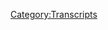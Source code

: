 {{DEFAULTSORT:
    #_TRANSCRIPT_0451:June 29-30, 2020
}}{{Transcript
    | title         = [[451: June 29-30, 2020]]
    | caption       = [https://knowledgefight.libsyn.com/451-june-29-30-2020 Listen to this episode on Libsyn]
    | episodeNumber = [[451: June 29-30, 2020|451]]
    | length        = 01:14:01
}}

{{MessageBox
    | header     = Warning: Bot Generated Content
    | text       = This transcript was automatically generated by transcription software and likely contains many mistakes and misattributions. Please check the audio for definitive quotes, attribution, and context.
    | image      = N3yvass4myg91.webp
    | imagewidth = 50px
    | id         = warning
}}

{{TranscriptBlock
    | name      = Unknown Speaker
    | timestamp = 00:00:00.000
    | text      = N-N-N-N-N-N-N-Knowledge Fight
}}

{{TranscriptBlock
    | name      = Unknown Speaker
    | timestamp = 00:00:12.880
    | text      = Dan and Jordan, I am sweating
}}

{{TranscriptBlock
    | name      = Unknown Speaker
    | timestamp = 00:00:18.039
    | text      = knowledgefight.com, it's time to pray
}}

{{TranscriptBlock
    | name      = Unknown Speaker
    | timestamp = 00:00:21.320
    | text      = I have great respect for knowledgefight
}}

{{TranscriptBlock
    | name      = Unknown Speaker
    | timestamp = 00:00:23.839
    | text      = knowledgefight
}}

{{TranscriptBlock
    | name      = Unknown Speaker
    | timestamp = 00:00:24.839
    | text      = I'm sick of them posing as if they're the good guys
}}

{{TranscriptBlock
    | name      = Unknown Speaker
    | timestamp = 00:00:27.399
    | text      = Shang, we are the bad guys, knowledgefight
}}

{{TranscriptBlock
    | name      = Unknown Speaker
    | timestamp = 00:00:30.000
    | text      = Dan and Jordan, knowledgefight
}}

{{TranscriptBlock
    | name      = Unknown Speaker
    | timestamp = 00:00:32.200
    | text      = Riddler, Riddler, Riddler
}}

{{TranscriptBlock
    | name      = Unknown Speaker
    | timestamp = 00:00:35.000
    | text      = Need, I need money
}}

{{TranscriptBlock
    | name      = Unknown Speaker
    | timestamp = 00:00:36.399
    | text      = Riddler, Riddler, Riddler
}}

{{TranscriptBlock
    | name      = Unknown Speaker
    | timestamp = 00:00:39.399
    | text      = Andy and Kansas, Andy and, Andy and
}}

{{TranscriptBlock
    | name      = Unknown Speaker
    | timestamp = 00:00:42.200
    | text      = Stop it, Andy and Kan, Andy and Kansas
}}

{{TranscriptBlock
    | name      = Unknown Speaker
    | timestamp = 00:00:46.200
    | text      = It's time to pray, Andy and Kansas, you're on the air, thanks for holding us
}}

{{TranscriptBlock
    | name      = Unknown Speaker
    | timestamp = 00:00:49.399
    | text      = Hello Alex, I'm a victim caller, I'm a huge fan
}}

{{TranscriptBlock
    | name      = Unknown Speaker
    | timestamp = 00:00:51.799
    | text      = I love your work
}}

{{TranscriptBlock
    | name      = Unknown Speaker
    | timestamp = 00:00:53.000
    | text      = knowledgefight
}}

{{TranscriptBlock
    | name      = Unknown Speaker
    | timestamp = 00:00:54.799
    | text      = knowledgefight.com
}}

{{TranscriptBlock
    | name      = Unknown Speaker
    | timestamp = 00:00:58.399
    | text      = I love you
}}

{{TranscriptBlock
    | name      = Unknown Speaker
    | timestamp = 00:00:59.399
    | text      = Hey everybody, welcome back to Knowledge Fight, I'm Dan
}}

{{TranscriptBlock
    | name      = Unknown Speaker
    | timestamp = 00:01:01.399
    | text      = I'm Jordan
}}

{{TranscriptBlock
    | name      = Unknown Speaker
    | timestamp = 00:01:02.200
    | text      = We're a couple dudes, like to sit around, drink novelty beverages
}}

{{TranscriptBlock
    | name      = Unknown Speaker
    | timestamp = 00:01:04.400
    | text      = and talk just a little bit about Alex Jones
}}

{{TranscriptBlock
    | name      = Unknown Speaker
    | timestamp = 00:01:06.400
    | text      = Oh indeed we are, Dan
}}

{{TranscriptBlock
    | name      = Unknown Speaker
    | timestamp = 00:01:07.799
    | text      = Jordan, Jordan
}}

{{TranscriptBlock
    | name      = Unknown Speaker
    | timestamp = 00:01:09.000
    | text      = Quick question
}}

{{TranscriptBlock
    | name      = Unknown Speaker
    | timestamp = 00:01:09.599
    | text      = What up?
}}

{{TranscriptBlock
    | name      = Unknown Speaker
    | timestamp = 00:01:10.200
    | text      = What's your bright spot today?
}}

{{TranscriptBlock
    | name      = Unknown Speaker
    | timestamp = 00:01:11.200
    | text      = You go first
}}

{{TranscriptBlock
    | name      = Unknown Speaker
    | timestamp = 00:01:12.200
    | text      = Uh, my bright spot, Dan, is uh, i9 has finally followed me on Twitter
}}

{{TranscriptBlock
    | name      = Unknown Speaker
    | timestamp = 00:01:17.200
    | text      = Hey, great, the great rapper i9?
}}

{{TranscriptBlock
    | name      = Unknown Speaker
    | timestamp = 00:01:20.200
    | text      = Yeah, our friend and the very talented rapper i9
}}

{{TranscriptBlock
    | name      = Unknown Speaker
    | timestamp = 00:01:23.799
    | text      = That's awesome
}}

{{TranscriptBlock
    | name      = Unknown Speaker
    | timestamp = 00:01:24.599
    | text      = We had
}}

{{TranscriptBlock
    | name      = Unknown Speaker
    | timestamp = 00:01:25.599
    | text      = Congratulations
}}

{{TranscriptBlock
    | name      = Unknown Speaker
    | timestamp = 00:01:26.599
    | text      = What he told me was that when we went to see the show with him and Far Out
}}

{{TranscriptBlock
    | name      = Unknown Speaker
    | timestamp = 00:01:30.599
    | text      = Yeah, over at At North here in Chicago
}}

{{TranscriptBlock
    | name      = Unknown Speaker
    | timestamp = 00:01:32.599
    | text      = He and I talked about Avatar
}}

{{TranscriptBlock
    | name      = Unknown Speaker
    | timestamp = 00:01:34.599
    | text      = The last Airbender
}}

{{TranscriptBlock
    | name      = Unknown Speaker
    | timestamp = 00:01:35.599
    | text      = The last Airbender
}}

{{TranscriptBlock
    | name      = Unknown Speaker
    | timestamp = 00:01:36.599
    | text      = And I recommended it highly and he decided that he would not follow me on Twitter
}}

{{TranscriptBlock
    | name      = Unknown Speaker
    | timestamp = 00:01:41.599
    | text      = Until he had seen Avatar
}}

{{TranscriptBlock
    | name      = Unknown Speaker
    | timestamp = 00:01:43.599
    | text      = So two years later, here we are
}}

{{TranscriptBlock
    | name      = Unknown Speaker
    | timestamp = 00:01:45.599
    | text      = Hey, congratulations to you on the follow and congratulations to i9 on seeing Avatar
}}

{{TranscriptBlock
    | name      = Unknown Speaker
    | timestamp = 00:01:51.599
    | text      = Yeah, exactly
}}

{{TranscriptBlock
    | name      = Unknown Speaker
    | timestamp = 00:01:52.599
    | text      = I have yet to watch Avatar The Last Airbender, so I'm going to unfollow you
}}

{{TranscriptBlock
    | name      = Unknown Speaker
    | timestamp = 00:01:56.599
    | text      = Thank you, that's a good idea
}}

{{TranscriptBlock
    | name      = Unknown Speaker
    | timestamp = 00:01:57.599
    | text      = That's what we're going to do
}}

{{TranscriptBlock
    | name      = Unknown Speaker
    | timestamp = 00:01:58.599
    | text      = I didn't even know you were following me
}}

{{TranscriptBlock
    | name      = Unknown Speaker
    | timestamp = 00:01:59.599
    | text      = Yeah you did
}}

{{TranscriptBlock
    | name      = Unknown Speaker
    | timestamp = 00:02:00.599
    | text      = I don't think
}}

{{TranscriptBlock
    | name      = Unknown Speaker
    | timestamp = 00:02:01.599
    | text      = Because my account is the show's account
}}

{{TranscriptBlock
    | name      = Unknown Speaker
    | timestamp = 00:02:03.599
    | text      = No, I know
}}

{{TranscriptBlock
    | name      = Unknown Speaker
    | timestamp = 00:02:04.599
    | text      = So here's my bright spot, Jordan, is actually a nice intersection of both the mail bag and the year of the
}}

{{TranscriptBlock
    | name      = Unknown Speaker
    | timestamp = 00:02:14.599
    | text      = So we got a nice little piece of mail
}}

{{TranscriptBlock
    | name      = Unknown Speaker
    | timestamp = 00:02:17.599
    | text      = You might notice that there's nothing on the table here
}}

{{TranscriptBlock
    | name      = Unknown Speaker
    | timestamp = 00:02:19.599
    | text      = No there is not
}}

{{TranscriptBlock
    | name      = Unknown Speaker
    | timestamp = 00:02:20.599
    | text      = And that's because I drank it already
}}

{{TranscriptBlock
    | name      = Unknown Speaker
    | timestamp = 00:02:21.599
    | text      = This was from Anthony who sent some seltzers from Michigan
}}

{{TranscriptBlock
    | name      = Unknown Speaker
    | timestamp = 00:02:28.599
    | text      = It was a little brand called Nomi
}}

{{TranscriptBlock
    | name      = Unknown Speaker
    | timestamp = 00:02:31.599
    | text      = N-O-M-I
}}

{{TranscriptBlock
    | name      = Unknown Speaker
    | timestamp = 00:02:32.599
    | text      = And I was particularly in a funk yesterday and I needed something
}}

{{TranscriptBlock
    | name      = Unknown Speaker
    | timestamp = 00:02:36.599
    | text      = And thankfully those came in the mail and I drank all six of them
}}

{{TranscriptBlock
    | name      = Unknown Speaker
    | timestamp = 00:02:42.599
    | text      = So I needed to try and find something that was just like, I need something that's just spectacular
}}

{{TranscriptBlock
    | name      = Unknown Speaker
    | timestamp = 00:02:47.599
    | text      = Right, right, right, you're not a binge drinker so it's got to be something
}}

{{TranscriptBlock
    | name      = Unknown Speaker
    | timestamp = 00:02:51.599
    | text      = Well I am
}}

{{TranscriptBlock
    | name      = Unknown Speaker
    | timestamp = 00:02:52.599
    | text      = But I'm not drinking so binge drink seltzers
}}

{{TranscriptBlock
    | name      = Unknown Speaker
    | timestamp = 00:02:56.599
    | text      = Yeah and you know what I'll say, I'll say that nothing was like really top of the mountain peak
}}

{{TranscriptBlock
    | name      = Unknown Speaker
    | timestamp = 00:03:04.599
    | text      = But everything was really good
}}

{{TranscriptBlock
    | name      = Unknown Speaker
    | timestamp = 00:03:06.599
    | text      = Just good
}}

{{TranscriptBlock
    | name      = Unknown Speaker
    | timestamp = 00:03:07.599
    | text      = Yeah everything is coming in between 68 and 75 out of 100
}}

{{TranscriptBlock
    | name      = Unknown Speaker
    | timestamp = 00:03:10.599
    | text      = That's good, that's really good
}}

{{TranscriptBlock
    | name      = Unknown Speaker
    | timestamp = 00:03:11.599
    | text      = All six of them
}}

{{TranscriptBlock
    | name      = Unknown Speaker
    | timestamp = 00:03:12.599
    | text      = Highlight is probably the lime, spectacular, that was at 75
}}

{{TranscriptBlock
    | name      = Unknown Speaker
    | timestamp = 00:03:16.599
    | text      = Lowlight, grapefruit, 68
}}

{{TranscriptBlock
    | name      = Unknown Speaker
    | timestamp = 00:03:18.599
    | text      = You hate grapefruit
}}

{{TranscriptBlock
    | name      = Unknown Speaker
    | timestamp = 00:03:19.599
    | text      = Yeah I do
}}

{{TranscriptBlock
    | name      = Unknown Speaker
    | timestamp = 00:03:20.599
    | text      = You do
}}

{{TranscriptBlock
    | name      = Unknown Speaker
    | timestamp = 00:03:21.599
    | text      = There are three flavors that were Michigan cherry related
}}

{{TranscriptBlock
    | name      = Unknown Speaker
    | timestamp = 00:03:25.599
    | text      = There was Michigan cherry lime, Michigan cherry lemon, and then just straight up Michigan cherry
}}

{{TranscriptBlock
    | name      = Unknown Speaker
    | timestamp = 00:03:29.599
    | text      = I don't know the difference between a Michigan cherry and another cherry is
}}

{{TranscriptBlock
    | name      = Unknown Speaker
    | timestamp = 00:03:32.599
    | text      = But they were all fine
}}

{{TranscriptBlock
    | name      = Unknown Speaker
    | timestamp = 00:03:33.599
    | text      = Oh it's like champagne, everything not made outside of the Michigan region is a cherry
}}

{{TranscriptBlock
    | name      = Unknown Speaker
    | timestamp = 00:03:40.599
    | text      = Right
}}

{{TranscriptBlock
    | name      = Unknown Speaker
    | timestamp = 00:03:41.599
    | text      = And then if it's in Michigan it's a Michigan cherry
}}

{{TranscriptBlock
    | name      = Unknown Speaker
    | timestamp = 00:03:43.599
    | text      = Yeah yeah, champagne
}}

{{TranscriptBlock
    | name      = Unknown Speaker
    | timestamp = 00:03:44.599
    | text      = I could have looked into this and figured out what the difference is but I did not really care
}}

{{TranscriptBlock
    | name      = Unknown Speaker
    | timestamp = 00:03:48.599
    | text      = But thank you so much Anthony, it did brighten my day
}}

{{TranscriptBlock
    | name      = Unknown Speaker
    | timestamp = 00:03:51.599
    | text      = And I was thrilled to get to the end of the evening and realize I just drank all six of these
}}

{{TranscriptBlock
    | name      = Unknown Speaker
    | timestamp = 00:03:57.599
    | text      = What the fuck is wrong with me
}}

{{TranscriptBlock
    | name      = Unknown Speaker
    | timestamp = 00:03:59.599
    | text      = Also while we're on the subject of seltzers I want to say something really quick
}}

{{TranscriptBlock
    | name      = Unknown Speaker
    | timestamp = 00:04:03.599
    | text      = Sure
}}

{{TranscriptBlock
    | name      = Unknown Speaker
    | timestamp = 00:04:04.599
    | text      = I'm getting to the point now where I'm starting to realize that there's certain things that I'm learning about seltzer
}}

{{TranscriptBlock
    | name      = Unknown Speaker
    | timestamp = 00:04:09.599
    | text      = Okay
}}

{{TranscriptBlock
    | name      = Unknown Speaker
    | timestamp = 00:04:10.599
    | text      = And one of the things is
}}

{{TranscriptBlock
    | name      = Unknown Speaker
    | timestamp = 00:04:11.599
    | text      = It's carbonated water
}}

{{TranscriptBlock
    | name      = Unknown Speaker
    | timestamp = 00:04:13.599
    | text      = I don't know really exactly how to say this but here's what I want to say
}}

{{TranscriptBlock
    | name      = Unknown Speaker
    | timestamp = 00:04:17.600
    | text      = Strawberry is pretty much always good
}}

{{TranscriptBlock
    | name      = Unknown Speaker
    | timestamp = 00:04:20.600
    | text      = You can go get one of these like weird brands, these off brands at the dollar store
}}

{{TranscriptBlock
    | name      = Unknown Speaker
    | timestamp = 00:04:25.600
    | text      = Sure
}}

{{TranscriptBlock
    | name      = Unknown Speaker
    | timestamp = 00:04:26.600
    | text      = And the strawberry seltzer is probably gonna be okay
}}

{{TranscriptBlock
    | name      = Unknown Speaker
    | timestamp = 00:04:29.600
    | text      = It's tough to fuck up a strawberry
}}

{{TranscriptBlock
    | name      = Unknown Speaker
    | timestamp = 00:04:31.600
    | text      = Yes
}}

{{TranscriptBlock
    | name      = Unknown Speaker
    | timestamp = 00:04:32.600
    | text      = There are other flavors that are not
}}

{{TranscriptBlock
    | name      = Unknown Speaker
    | timestamp = 00:04:34.600
    | text      = Grapefruit
}}

{{TranscriptBlock
    | name      = Unknown Speaker
    | timestamp = 00:04:35.600
    | text      = Cucumber
}}

{{TranscriptBlock
    | name      = Unknown Speaker
    | timestamp = 00:04:36.600
    | text      = Cucumber you don't like cucumber?
}}

{{TranscriptBlock
    | name      = Unknown Speaker
    | timestamp = 00:04:37.600
    | text      = Well I don't trust you
}}

{{TranscriptBlock
    | name      = Unknown Speaker
    | timestamp = 00:04:39.600
    | text      = If you're some like grocery store brand I don't trust you to fuck around with cucumber
}}

{{TranscriptBlock
    | name      = Unknown Speaker
    | timestamp = 00:04:45.600
    | text      = Leave that to the pros
}}

{{TranscriptBlock
    | name      = Unknown Speaker
    | timestamp = 00:04:46.600
    | text      = Okay, okay
}}

{{TranscriptBlock
    | name      = Unknown Speaker
    | timestamp = 00:04:47.600
    | text      = Yeah
}}

{{TranscriptBlock
    | name      = Unknown Speaker
    | timestamp = 00:04:48.600
    | text      = It's not, there's such a broad range
}}

{{TranscriptBlock
    | name      = Unknown Speaker
    | timestamp = 00:04:51.600
    | text      = There's like okay maybe this cucumber something is gonna be okay
}}

{{TranscriptBlock
    | name      = Unknown Speaker
    | timestamp = 00:04:55.600
    | text      = Yours, Good and Gather, Target brand
}}

{{TranscriptBlock
    | name      = Unknown Speaker
    | timestamp = 00:04:59.600
    | text      = Sure
}}

{{TranscriptBlock
    | name      = Unknown Speaker
    | timestamp = 00:05:00.600
    | text      = Don't
}}

{{TranscriptBlock
    | name      = Unknown Speaker
    | timestamp = 00:05:01.600
    | text      = Don't do it, don't try
}}

{{TranscriptBlock
    | name      = Unknown Speaker
    | timestamp = 00:05:02.600
    | text      = You're not ready for it
}}

{{TranscriptBlock
    | name      = Unknown Speaker
    | timestamp = 00:05:03.600
    | text      = No
}}

{{TranscriptBlock
    | name      = Unknown Speaker
    | timestamp = 00:05:04.600
    | text      = Yeah, you gotta work
}}

{{TranscriptBlock
    | name      = Unknown Speaker
    | timestamp = 00:05:05.600
    | text      = Yes, you're putting on airs and you shouldn't
}}

{{TranscriptBlock
    | name      = Unknown Speaker
    | timestamp = 00:05:07.600
    | text      = Stick to these ones that are safe
}}

{{TranscriptBlock
    | name      = Unknown Speaker
    | timestamp = 00:05:09.600
    | text      = Like a strawberry
}}

{{TranscriptBlock
    | name      = Unknown Speaker
    | timestamp = 00:05:10.600
    | text      = Cranberry is almost impossible to fuck up
}}

{{TranscriptBlock
    | name      = Unknown Speaker
    | timestamp = 00:05:13.600
    | text      = Like Target brand caviar
}}

{{TranscriptBlock
    | name      = Unknown Speaker
    | timestamp = 00:05:15.600
    | text      = That's what the problem is
}}

{{TranscriptBlock
    | name      = Unknown Speaker
    | timestamp = 00:05:16.600
    | text      = Don't do it
}}

{{TranscriptBlock
    | name      = Unknown Speaker
    | timestamp = 00:05:17.600
    | text      = Don't mess with it Target
}}

{{TranscriptBlock
    | name      = Unknown Speaker
    | timestamp = 00:05:18.600
    | text      = It's not for you
}}

{{TranscriptBlock
    | name      = Unknown Speaker
    | timestamp = 00:05:19.600
    | text      = And like some of these other ones that I'm really enjoying
}}

{{TranscriptBlock
    | name      = Unknown Speaker
    | timestamp = 00:05:21.600
    | text      = Some of these flower themed ones or tea
}}

{{TranscriptBlock
    | name      = Unknown Speaker
    | timestamp = 00:05:25.600
    | text      = Like I would bet that Target would fuck those up too
}}

{{TranscriptBlock
    | name      = Unknown Speaker
    | timestamp = 00:05:27.600
    | text      = Oh for sure
}}

{{TranscriptBlock
    | name      = Unknown Speaker
    | timestamp = 00:05:28.600
    | text      = Don't do it
}}

{{TranscriptBlock
    | name      = Unknown Speaker
    | timestamp = 00:05:29.600
    | text      = Stick to the shallow water where you belong
}}

{{TranscriptBlock
    | name      = Unknown Speaker
    | timestamp = 00:05:32.600
    | text      = Raspberry is fine too
}}

{{TranscriptBlock
    | name      = Unknown Speaker
    | timestamp = 00:05:34.600
    | text      = That's almost universally good
}}

{{TranscriptBlock
    | name      = Unknown Speaker
    | timestamp = 00:05:36.600
    | text      = Right right right
}}

{{TranscriptBlock
    | name      = Unknown Speaker
    | timestamp = 00:05:37.600
    | text      = These basic berry flavors you can handle
}}

{{TranscriptBlock
    | name      = Unknown Speaker
    | timestamp = 00:05:41.600
    | text      = Leave it to the pros
}}

{{TranscriptBlock
    | name      = Unknown Speaker
    | timestamp = 00:05:42.600
    | text      = You can't trust McDonald's with a steak
}}

{{TranscriptBlock
    | name      = Unknown Speaker
    | timestamp = 00:05:44.600
    | text      = Don't do it
}}

{{TranscriptBlock
    | name      = Unknown Speaker
    | timestamp = 00:05:45.600
    | text      = You're finding a lot of ways to say exactly what I'm trying to say
}}

{{TranscriptBlock
    | name      = Unknown Speaker
    | timestamp = 00:05:47.600
    | text      = And I appreciate it
}}

{{TranscriptBlock
    | name      = Unknown Speaker
    | timestamp = 00:05:49.600
    | text      = You've synthesized it quite well
}}

{{TranscriptBlock
    | name      = Unknown Speaker
    | timestamp = 00:05:51.600
    | text      = So Jordan today we got an interesting episode to go over
}}

{{TranscriptBlock
    | name      = Unknown Speaker
    | timestamp = 00:05:54.600
    | text      = We're going over June 29th and 30th 2020
}}

{{TranscriptBlock
    | name      = Unknown Speaker
    | timestamp = 00:05:57.600
    | text      = This is now my autonomous zone
}}

{{TranscriptBlock
    | name      = Unknown Speaker
    | timestamp = 00:05:59.600
    | text      = Yeah
}}

{{TranscriptBlock
    | name      = Unknown Speaker
    | timestamp = 00:06:00.600
    | text      = We have some troubling things that happen here on this episode
}}

{{TranscriptBlock
    | name      = Unknown Speaker
    | timestamp = 00:06:04.600
    | text      = Sure
}}

{{TranscriptBlock
    | name      = Unknown Speaker
    | timestamp = 00:06:05.600
    | text      = This is going to be the long awaited return of a rat fucker
}}

{{TranscriptBlock
    | name      = Unknown Speaker
    | timestamp = 00:06:08.600
    | text      = Oh boy
}}

{{TranscriptBlock
    | name      = Unknown Speaker
    | timestamp = 00:06:09.600
    | text      = I knew he was coming back
}}

{{TranscriptBlock
    | name      = Unknown Speaker
    | timestamp = 00:06:10.600
    | text      = Oh yeah of course
}}

{{TranscriptBlock
    | name      = Unknown Speaker
    | timestamp = 00:06:11.600
    | text      = I knew he was fucking coming back
}}

{{TranscriptBlock
    | name      = Unknown Speaker
    | timestamp = 00:06:12.600
    | text      = Very boring reappearance
}}

{{TranscriptBlock
    | name      = Unknown Speaker
    | timestamp = 00:06:14.600
    | text      = How dare he
}}

{{TranscriptBlock
    | name      = Unknown Speaker
    | timestamp = 00:06:15.600
    | text      = But we will get to Roger Stone making his triumphant return
}}

{{TranscriptBlock
    | name      = Unknown Speaker
    | timestamp = 00:06:20.600
    | text      = Like Napoleon returning from Elba
}}

{{TranscriptBlock
    | name      = Unknown Speaker
    | timestamp = 00:06:23.600
    | text      = But before we do that Jordan we're going to say thank you
}}

{{TranscriptBlock
    | name      = Unknown Speaker
    | timestamp = 00:06:25.600
    | text      = To some folks who have signed up and are supporting the show
}}

{{TranscriptBlock
    | name      = Unknown Speaker
    | timestamp = 00:06:27.600
    | text      = So first Dominic you, thank you so much
}}

{{TranscriptBlock
    | name      = Unknown Speaker
    | timestamp = 00:06:29.600
    | text      = You are now a policy wonk
}}

{{TranscriptBlock
    | name      = Unknown Speaker
    | timestamp = 00:06:30.600
    | text      = I'm a policy wonk
}}

{{TranscriptBlock
    | name      = Unknown Speaker
    | timestamp = 00:06:31.600
    | text      = Thanks Dom
}}

{{TranscriptBlock
    | name      = Unknown Speaker
    | timestamp = 00:06:32.600
    | text      = Thank you
}}

{{TranscriptBlock
    | name      = Unknown Speaker
    | timestamp = 00:06:33.600
    | text      = Dr. Ryan M, thank you so much, you are now a policy wonk
}}

{{TranscriptBlock
    | name      = Unknown Speaker
    | timestamp = 00:06:35.600
    | text      = I'm a policy wonk
}}

{{TranscriptBlock
    | name      = Unknown Speaker
    | timestamp = 00:06:36.600
    | text      = Thanks Ry
}}

{{TranscriptBlock
    | name      = Unknown Speaker
    | timestamp = 00:06:37.600
    | text      = Next Chris Oslo 2 initials
}}

{{TranscriptBlock
    | name      = Unknown Speaker
    | timestamp = 00:06:40.600
    | text      = Thank you so much, you are now a policy wonk
}}

{{TranscriptBlock
    | name      = Unknown Speaker
    | timestamp = 00:06:42.600
    | text      = I'm a policy wonk
}}

{{TranscriptBlock
    | name      = Unknown Speaker
    | timestamp = 00:06:43.600
    | text      = Thanks Chris
}}

{{TranscriptBlock
    | name      = Unknown Speaker
    | timestamp = 00:06:44.600
    | text      = Next Jessica, thank you so much, you are now a policy wonk
}}

{{TranscriptBlock
    | name      = Unknown Speaker
    | timestamp = 00:06:47.600
    | text      = I'm a policy wonk
}}

{{TranscriptBlock
    | name      = Unknown Speaker
    | timestamp = 00:06:48.600
    | text      = Thanks Jess
}}

{{TranscriptBlock
    | name      = Unknown Speaker
    | timestamp = 00:06:49.600
    | text      = Next Jake S. Thank you so much, you are now a policy wonk
}}

{{TranscriptBlock
    | name      = Unknown Speaker
    | timestamp = 00:06:51.600
    | text      = I'm a policy wonk
}}

{{TranscriptBlock
    | name      = Unknown Speaker
    | timestamp = 00:06:52.600
    | text      = Thank you Jake
}}

{{TranscriptBlock
    | name      = Unknown Speaker
    | timestamp = 00:06:54.600
    | text      = I was trying to cut off the last syllable that never won
}}

{{TranscriptBlock
    | name      = Unknown Speaker
    | timestamp = 00:06:56.600
    | text      = Ja?
}}

{{TranscriptBlock
    | name      = Unknown Speaker
    | timestamp = 00:06:57.600
    | text      = Ja
}}

{{TranscriptBlock
    | name      = Unknown Speaker
    | timestamp = 00:06:58.600
    | text      = Ja?
}}

{{TranscriptBlock
    | name      = Unknown Speaker
    | timestamp = 00:06:59.600
    | text      = Maybe
}}

{{TranscriptBlock
    | name      = Unknown Speaker
    | timestamp = 00:07:00.600
    | text      = Next Tony N. Thank you so much, you are now a policy wonk
}}

{{TranscriptBlock
    | name      = Unknown Speaker
    | timestamp = 00:07:02.600
    | text      = wonk i'm a policy wonk thanks tone uh then i'd like to say some uh thank you to somebody who
}}

{{TranscriptBlock
    | name      = Unknown Speaker
    | timestamp = 00:07:07.079
    | text      = donated on aided love and we appreciate that very much so pavil thank you so much you are now a
}}

{{TranscriptBlock
    | name      = Unknown Speaker
    | timestamp = 00:07:11.639
    | text      = technocrat i'm a policy wonk crikey mate that's fantastic have yourself a brew how's your 401k
}}

{{TranscriptBlock
    | name      = Unknown Speaker
    | timestamp = 00:07:17.480
    | text      = doing bro all right we gotta go full tilt boogie on this watson all right let's just get down to
}}

{{TranscriptBlock
    | name      = Unknown Speaker
    | timestamp = 00:07:21.480
    | text      = business we ain't making that money off that heroin why are you pimps so good my neck is
}}

{{TranscriptBlock
    | name      = Unknown Speaker
    | timestamp = 00:07:26.759
    | text      = freakishly large i declare info war on you thank you so much pavil yes thank you very much pav
}}

{{TranscriptBlock
    | name      = Unknown Speaker
    | timestamp = 00:07:33.720
    | text      = uh if you're out there listening and you feel like you enjoy the show and like to support what
}}

{{TranscriptBlock
    | name      = Unknown Speaker
    | timestamp = 00:07:37.160
    | text      = we do you can do that by going to our website knowledgefight.com clicking the button says
}}

{{TranscriptBlock
    | name      = Unknown Speaker
    | timestamp = 00:07:40.040
    | text      = support the show or you can take that generosity and redirect it towards a charity in your area
}}

{{TranscriptBlock
    | name      = Unknown Speaker
    | timestamp = 00:07:45.800
    | text      = people helping people in need uh that would also be wonderful yes we would appreciate either indeed
}}

{{TranscriptBlock
    | name      = Unknown Speaker
    | timestamp = 00:07:50.680
    | text      = so jordan uh end of the month end of june tuesday uh monday and tuesday uh coming in hot gotta close
}}

{{TranscriptBlock
    | name      = Unknown Speaker
    | timestamp = 00:07:57.800
    | text      = out strong coming into july gotta have a clean slate or something i don't know i'm just saying
}}

{{TranscriptBlock
    | name      = Unknown Speaker
    | timestamp = 00:08:02.439
    | text      = words yeah uh here's another context drop from how this episode sort of winds up this is the end
}}

{{TranscriptBlock
    | name      = Unknown Speaker
    | timestamp = 00:08:08.040
    | text      = this this comes from the end of the 30th okay this has been one of the most powerful broadcasts
}}

{{TranscriptBlock
    | name      = Unknown Speaker
    | timestamp = 00:08:13.399
    | text      = we've ever done absolutely jam-packed and i feel empty and pathetic right well that's good yeah
}}

{{TranscriptBlock
    | name      = Unknown Speaker
    | timestamp = 00:08:22.360
    | text      = i love it when i feel like i've done the best job possible and i feel like an empty pathetic fraud
}}

{{TranscriptBlock
    | name      = Unknown Speaker
    | timestamp = 00:08:28.839
    | text      = you know that sense of accomplishment you receive whenever you're you're really doing god like high
}}

{{TranscriptBlock
    | name      = Unknown Speaker
    | timestamp = 00:08:33.799
    | text      = level work your your avocation your calling yeah it makes you feel pathetic empty yeah so we start
}}

{{TranscriptBlock
    | name      = Unknown Speaker
    | timestamp = 00:08:40.519
    | text      = here on the 29th and alex gets to gets to talking and man this doesn't sound good like this if i
}}

{{TranscriptBlock
    | name      = Unknown Speaker
    | timestamp = 00:08:47.320
    | text      = were just like looking at this organization from like not knowing anything about alex or his
}}

{{TranscriptBlock
    | name      = Unknown Speaker
    | timestamp = 00:08:52.200
    | text      = troubles or info wars or anything if i heard him say this i would probably think like this doesn't
}}

{{TranscriptBlock
    | name      = Unknown Speaker
    | timestamp = 00:08:57.799
    | text      = bode well at infowars.com newswars.com and of course band.video and the great site paul has
}}

{{TranscriptBlock
    | name      = Unknown Speaker
    | timestamp = 00:09:05.480
    | text      = summit.news and david knight's launching a site oh and schroer's launching a site with their own
}}

{{TranscriptBlock
    | name      = Unknown Speaker
    | timestamp = 00:09:10.360
    | text      = independent sites as infowars metastasizes in the globalist view that's not metastasizing no
}}

{{TranscriptBlock
    | name      = Unknown Speaker
    | timestamp = 00:09:20.120
    | text      = i mean that's one way to look at it but it also looks to me like people jettisoning life rafts
}}

{{TranscriptBlock
    | name      = Unknown Speaker
    | timestamp = 00:09:26.039
    | text      = it does it does look like there's a sinking ship the rats are trying to run away from well because
}}

{{TranscriptBlock
    | name      = Unknown Speaker
    | timestamp = 00:09:31.559
    | text      = well because like paul is an interesting case because he has his own sort of unique fan base
}}

{{TranscriptBlock
    | name      = Unknown Speaker
    | timestamp = 00:09:38.279
    | text      = and he's still uh on other places where he can disseminate his videos and you know kids seem to
}}

{{TranscriptBlock
    | name      = Unknown Speaker
    | timestamp = 00:09:44.919
    | text      = be drawn to his whiny face and the quick cuts i guess well people though attention span he's doing
}}

{{TranscriptBlock
    | name      = Unknown Speaker
    | timestamp = 00:09:49.799
    | text      = all this like it cuts really fast yeah it keeps you from getting too bored yeah but like david
}}

{{TranscriptBlock
    | name      = Unknown Speaker
    | timestamp = 00:09:57.000
    | text      = knight and owen schroyer are less popular than infowars oh yeah paul you could make an argument
}}

{{TranscriptBlock
    | name      = Unknown Speaker
    | timestamp = 00:10:02.600
    | text      = is bigger than infowars so he having his own thing kind of makes sense right for david knight
}}

{{TranscriptBlock
    | name      = Unknown Speaker
    | timestamp = 00:10:08.919
    | text      = and owen schroyer to have diminishing returns by creating their own properties or their own
}}

{{TranscriptBlock
    | name      = Unknown Speaker
    | timestamp = 00:10:14.200
    | text      = entities yeah that seems like a bad plan that's not gonna go well yeah just it uh it seems to me
}}

{{TranscriptBlock
    | name      = Unknown Speaker
    | timestamp = 00:10:20.039
    | text      = like uh i feel like you can just figure out from the number of views on band.fucking video right
}}

{{TranscriptBlock
    | name      = Unknown Speaker
    | timestamp = 00:10:26.440
    | text      = yeah you know you just look at the difference in views and you're like you're not gonna build this
}}

{{TranscriptBlock
    | name      = Unknown Speaker
    | timestamp = 00:10:30.840
    | text      = on your own buddy especially not with that like you've already been banned oh it's not gonna be
}}

{{TranscriptBlock
    | name      = Unknown Speaker
    | timestamp = 00:10:38.840
    | text      = able to no no no don't worry about it i've got my own site now i'm not with infowars please allow me
}}

{{TranscriptBlock
    | name      = Unknown Speaker
    | timestamp = 00:10:44.679
    | text      = back on twitter huh good luck yeah good luck kuk destroyer yeah so um alex gets to talking about
}}

{{TranscriptBlock
    | name      = Unknown Speaker
    | timestamp = 00:10:51.720
    | text      = how you know this is going to be there's there's a there's a civil war going on right sure it's
}}

{{TranscriptBlock
    | name      = Unknown Speaker
    | timestamp = 00:10:57.320
    | text      = been cold and it's getting hot it's been getting hot for quite a while this is several years now
}}

{{TranscriptBlock
    | name      = Unknown Speaker
    | timestamp = 00:11:01.960
    | text      = this might as well be a like the slowest of slow cookers i'm pretty sure you're going for some
}}

{{TranscriptBlock
    | name      = Unknown Speaker
    | timestamp = 00:11:06.919
    | text      = kind of a weird like seven day chili yeah uh in terms of heating up this cold war sure and then
}}

{{TranscriptBlock
    | name      = Unknown Speaker
    | timestamp = 00:11:13.480
    | text      = i'm gonna get into the civil war that's now actually going from cold to hot and the moves
}}

{{TranscriptBlock
    | name      = Unknown Speaker
    | timestamp = 00:11:19.399
    | text      = i believe we should make to stop it and i believe the president should make to stop it
}}

{{TranscriptBlock
    | name      = Unknown Speaker
    | timestamp = 00:11:24.759
    | text      = but let me just first tell you this roger stone is breaking a silence he's done a few interviews
}}

{{TranscriptBlock
    | name      = Unknown Speaker
    | timestamp = 00:11:31.559
    | text      = he was going to wait to come on my show exclusively uh after big events that are
}}

{{TranscriptBlock
    | name      = Unknown Speaker
    | timestamp = 00:11:37.799
    | text      = going to take place take place we believe but he's decided to just go ahead and break his silence
}}

{{TranscriptBlock
    | name      = Unknown Speaker
    | timestamp = 00:11:42.440
    | text      = and he's going to break major news here tomorrow allow me to decode that sure roger expected to
}}

{{TranscriptBlock
    | name      = Unknown Speaker
    | timestamp = 00:11:48.519
    | text      = be pardoned by now yeah yeah that is uh he was gonna come on after he got a pardon and that has
}}

{{TranscriptBlock
    | name      = Unknown Speaker
    | timestamp = 00:11:56.679
    | text      = not happened and he has to go to jail in two weeks really expecting to be so now he's going
}}

{{TranscriptBlock
    | name      = Unknown Speaker
    | timestamp = 00:12:01.799
    | text      = to come on the show and desperately beg for a part oh yeah so that's basically what's happening
}}

{{TranscriptBlock
    | name      = Unknown Speaker
    | timestamp = 00:12:06.360
    | text      = there and uh there there's there's really not much more substance to it than that that's it
}}

{{TranscriptBlock
    | name      = Unknown Speaker
    | timestamp = 00:12:11.639
    | text      = please no totally totally i mean without spoiling anything rogers almost his entire appearance is
}}

{{TranscriptBlock
    | name      = Unknown Speaker
    | timestamp = 00:12:19.080
    | text      = just like campaigning for trump sure and selling himself as like if i don't have to go to prison
}}

{{TranscriptBlock
    | name      = Unknown Speaker
    | timestamp = 00:12:24.440
    | text      = i will be one of the most powerful uh tools to getting to of course of course i can be valuable
}}

{{TranscriptBlock
    | name      = Unknown Speaker
    | timestamp = 00:12:29.639
    | text      = to you it's brilliant he's doing worm tongue yes for sure yeah it's it's uh it's exactly what you
}}

{{TranscriptBlock
    | name      = Unknown Speaker
    | timestamp = 00:12:35.480
    | text      = should do if you're roger yeah totally make a media tour where you're talking about how much
}}

{{TranscriptBlock
    | name      = Unknown Speaker
    | timestamp = 00:12:40.279
    | text      = you can help trump if you don't go to prison uh and ladder the man as much as possible a hundred
}}

{{TranscriptBlock
    | name      = Unknown Speaker
    | timestamp = 00:12:46.039
    | text      = percent make it seem like people will take you seriously again which they won't uh yeah so
}}

{{TranscriptBlock
    | name      = Unknown Speaker
    | timestamp = 00:12:52.039
    | text      = there's two things that alex talks most of this show about uh this uh 29th june 29th show and he
}}

{{TranscriptBlock
    | name      = Unknown Speaker
    | timestamp = 00:12:59.159
    | text      = gets into the first story here okay uh the best way to do this is just try to go over the headlines
}}

{{TranscriptBlock
    | name      = Unknown Speaker
    | timestamp = 00:13:05.080
    | text      = we were facing an angry mob gun-toting st louis couple tell their side of the story that's zero
}}

{{TranscriptBlock
    | name      = Unknown Speaker
    | timestamp = 00:13:09.559
    | text      = hedge can you believe that these people have to tell their side of the story black lives matter
}}

{{TranscriptBlock
    | name      = Unknown Speaker
    | timestamp = 00:13:17.559
    | text      = go into their private estate open the gate nope it says private estate at the gate and inside
}}

{{TranscriptBlock
    | name      = Unknown Speaker
    | timestamp = 00:13:27.159
    | text      = and you know what black lives matter does they burn things down then they say after the people
}}

{{TranscriptBlock
    | name      = Unknown Speaker
    | timestamp = 00:13:31.799
    | text      = say get off our property with guns black lives matter says that's it we got the money shot
}}

{{TranscriptBlock
    | name      = Unknown Speaker
    | timestamp = 00:13:38.519
    | text      = so these protesters in st louis from what i understand they were marching down a private
}}

{{TranscriptBlock
    | name      = Unknown Speaker
    | timestamp = 00:13:42.679
    | text      = street that is fair enough this street portland place but they only did that because the other
}}

{{TranscriptBlock
    | name      = Unknown Speaker
    | timestamp = 00:13:47.559
    | text      = streets to the mayor's residence had been blocked off and the point of the protest was to demonstrate
}}

{{TranscriptBlock
    | name      = Unknown Speaker
    | timestamp = 00:13:52.200
    | text      = at the mayor's house because mayor lida cruisin had quote read the names and addresses of people
}}

{{TranscriptBlock
    | name      = Unknown Speaker
    | timestamp = 00:13:58.360
    | text      = calling for police reform during a friday afternoon facebook live video the mayor was
}}

{{TranscriptBlock
    | name      = Unknown Speaker
    | timestamp = 00:14:03.320
    | text      = essentially doxing people so folks decided that they would protest outside her home and demand
}}

{{TranscriptBlock
    | name      = Unknown Speaker
    | timestamp = 00:14:07.799
    | text      = her resignation as they walked past this deranged couple's house they came out with guns to pretend
}}

{{TranscriptBlock
    | name      = Unknown Speaker
    | timestamp = 00:14:13.240
    | text      = they needed to protect their home it's all good and well for them to have guns on their property
}}

{{TranscriptBlock
    | name      = Unknown Speaker
    | timestamp = 00:14:17.320
    | text      = and to stand there as the protest goes by like that's within their right if they're that paranoid
}}

{{TranscriptBlock
    | name      = Unknown Speaker
    | timestamp = 00:14:23.000
    | text      = that's fine but they did much worse they were brandishing their weapons which is to say that
}}

{{TranscriptBlock
    | name      = Unknown Speaker
    | timestamp = 00:14:28.440
    | text      = the woman had her finger on the trigger and was pointing the gun at people that's not cool at all
}}

{{TranscriptBlock
    | name      = Unknown Speaker
    | timestamp = 00:14:33.639
    | text      = and given that alex is someone who pretends to be all about responsible gun ownership he should know
}}

{{TranscriptBlock
    | name      = Unknown Speaker
    | timestamp = 00:14:37.960
    | text      = that there's a massive difference between holding a gun safely and waving it around like an asshole
}}

{{TranscriptBlock
    | name      = Unknown Speaker
    | timestamp = 00:14:42.600
    | text      = when left-wing protesters were open carrying at a rally that owen tried to go to they were accused
}}

{{TranscriptBlock
    | name      = Unknown Speaker
    | timestamp = 00:14:47.480
    | text      = of pointing the gun at owen and committing attempted murder basically in the first place
}}

{{TranscriptBlock
    | name      = Unknown Speaker
    | timestamp = 00:14:52.360
    | text      = in this case however the gun is being pointed at people alex wants guns pointed at so he doesn't
}}

{{TranscriptBlock
    | name      = Unknown Speaker
    | timestamp = 00:14:57.720
    | text      = give a fuck and he supports the person holding the gun it's that simple this game is very stupid and
}}

{{TranscriptBlock
    | name      = Unknown Speaker
    | timestamp = 00:15:02.919
    | text      = he spends a lot of time on this story oh yeah a lot of time oh yeah so he talks about it a little
}}

{{TranscriptBlock
    | name      = Unknown Speaker
    | timestamp = 00:15:07.720
    | text      = bit more and i don't know if he knows much about this couple but regardless this is some lawyer
}}

{{TranscriptBlock
    | name      = Unknown Speaker
    | timestamp = 00:15:16.519
    | text      = and he's got this big mansion and he's being called a hero well we looked into the guy he's
}}

{{TranscriptBlock
    | name      = Unknown Speaker
    | timestamp = 00:15:23.960
    | text      = actually looks like a democrat but when people bust into your house there's a big mob of 500
}}

{{TranscriptBlock
    | name      = Unknown Speaker
    | timestamp = 00:15:29.320
    | text      = people is what it was you better come out with a gun or you're about to get your house robbed or
}}

{{TranscriptBlock
    | name      = Unknown Speaker
    | timestamp = 00:15:34.039
    | text      = burned down so you can hear here this like uh people are calling him a hero i agree with you
}}

{{TranscriptBlock
    | name      = Unknown Speaker
    | timestamp = 00:15:39.240
    | text      = i don't know who that is maybe some like weird gun people maybe it's possible but they what proves
}}

{{TranscriptBlock
    | name      = Unknown Speaker
    | timestamp = 00:15:44.600
    | text      = that they're not heroes is that they're democrats right right uh all right yeah yeah yeah the couple
}}

{{TranscriptBlock
    | name      = Unknown Speaker
    | timestamp = 00:15:50.600
    | text      = their names are mark and patricia mccloskey uh all i really needed to know about them is that
}}

{{TranscriptBlock
    | name      = Unknown Speaker
    | timestamp = 00:15:55.240
    | text      = back in 1992 they got into a fight with the homeowners association because they were the
}}

{{TranscriptBlock
    | name      = Unknown Speaker
    | timestamp = 00:16:00.039
    | text      = homeowners association was trying to pass this new bylaw which would allow cohabitation in the
}}

{{TranscriptBlock
    | name      = Unknown Speaker
    | timestamp = 00:16:04.279
    | text      = neighborhood this was about allowing same-sex couples who couldn't get married at the time to
}}

{{TranscriptBlock
    | name      = Unknown Speaker
    | timestamp = 00:16:09.480
    | text      = live in the neighborhood since previously they would have had to be considered roommates which
}}

{{TranscriptBlock
    | name      = Unknown Speaker
    | timestamp = 00:16:13.720
    | text      = wasn't permitted by the homeowners association so they were fighting to uphold the anti-cohabitation
}}

{{TranscriptBlock
    | name      = Unknown Speaker
    | timestamp = 00:16:20.519
    | text      = sure rule which was a way of trying to restrict the neighborhood from having same-sex couples in
}}

{{TranscriptBlock
    | name      = Unknown Speaker
    | timestamp = 00:16:25.559
    | text      = it hold on dan are you telling me it's possible for a democrat to also be a bigot that would be
}}

{{TranscriptBlock
    | name      = Unknown Speaker
    | timestamp = 00:16:31.720
    | text      = wild i i don't know if they're actually democrats it's not it's not clear from what i was able to
}}

{{TranscriptBlock
    | name      = Unknown Speaker
    | timestamp = 00:16:36.600
    | text      = find what political party they're registered to but what i can tell you is that you can prove by
}}

{{TranscriptBlock
    | name      = Unknown Speaker
    | timestamp = 00:16:41.240
    | text      = consulting the federal elections commission records that they quote contributed thousands
}}

{{TranscriptBlock
    | name      = Unknown Speaker
    | timestamp = 00:16:45.639
    | text      = of dollars to the trump make america great again committee the republican national committee and
}}

{{TranscriptBlock
    | name      = Unknown Speaker
    | timestamp = 00:16:50.440
    | text      = the donald j trump for president incorporated all right i think that tells me what i need to know it
}}

{{TranscriptBlock
    | name      = Unknown Speaker
    | timestamp = 00:16:55.000
    | text      = should also be pointed out that they donated to the bush quail campaign in 1992 as well as
}}

{{TranscriptBlock
    | name      = Unknown Speaker
    | timestamp = 00:16:59.639
    | text      = the republican campaigns in 1988 1996 and 2018 i think that might say something sounds like a
}}

{{TranscriptBlock
    | name      = Unknown Speaker
    | timestamp = 00:17:05.880
    | text      = classic democrat to me yeah that sounds right anyway fuck this couple and more importantly
}}

{{TranscriptBlock
    | name      = Unknown Speaker
    | timestamp = 00:17:10.680
    | text      = fuck this story yep yep alex talks about it so much yeah i don't care oh they're victims now
}}

{{TranscriptBlock
    | name      = Unknown Speaker
    | timestamp = 00:17:17.799
    | text      = there's a second story that alex talks about sure almost the entire episode like to the point where
}}

{{TranscriptBlock
    | name      = Unknown Speaker
    | timestamp = 00:17:23.799
    | text      = i had to write down a note in my in my uh sort of notes that is he won't stop talking about this
}}

{{TranscriptBlock
    | name      = Unknown Speaker
    | timestamp = 00:17:31.319
    | text      = and it seems really weird to me because this is one that i would just like i take the l on this
}}

{{TranscriptBlock
    | name      = Unknown Speaker
    | timestamp = 00:17:36.440
    | text      = one alex sasha mara colin who says get rid of american's free speech arrest alex jones
}}

{{TranscriptBlock
    | name      = Unknown Speaker
    | timestamp = 00:17:41.960
    | text      = a monstrous individual who's not even an american he comes here and and says oh you're having a
}}

{{TranscriptBlock
    | name      = Unknown Speaker
    | timestamp = 00:17:48.440
    | text      = reopen america event and he says
}}

{{TranscriptBlock
    | name      = Unknown Speaker
    | timestamp = 00:17:57.160
    | text      = i he didn't tell him it was him he said oh i'm a country singer that wants to reopen america
}}

{{TranscriptBlock
    | name      = Unknown Speaker
    | timestamp = 00:18:02.920
    | text      = i'll i'll come pay for an extra stage and some security if you let me sing he gets there he
}}

{{TranscriptBlock
    | name      = Unknown Speaker
    | timestamp = 00:18:07.720
    | text      = starts saying racist stuff they run up and try to stop him armed men stop them so he can frame the
}}

{{TranscriptBlock
    | name      = Unknown Speaker
    | timestamp = 00:18:14.680
    | text      = crowd frame them goes oh you just don't have a sense of humor sasha bara cohen's so funny
}}

{{TranscriptBlock
    | name      = Unknown Speaker
    | timestamp = 00:18:21.240
    | text      = no he's a false flagging slimy criminal it's a false flag false flag
}}

{{TranscriptBlock
    | name      = Unknown Speaker
    | timestamp = 00:18:25.960
    | text      = that was a false flag what a baby i really didn't see any people singing along really fighting back
}}

{{TranscriptBlock
    | name      = Unknown Speaker
    | timestamp = 00:18:32.839
    | text      = on i i watched the there's that six minute video that i watched of it no cuts in it or anything
}}

{{TranscriptBlock
    | name      = Unknown Speaker
    | timestamp = 00:18:38.279
    | text      = nope a lot of people singing along oh yeah uh and cheering for like nuke china yeah chopping up
}}

{{TranscriptBlock
    | name      = Unknown Speaker
    | timestamp = 00:18:44.440
    | text      = journalists and like injecting fauci and hillary with the wuhan flu any number of times any one of
}}

{{TranscriptBlock
    | name      = Unknown Speaker
    | timestamp = 00:18:52.039
    | text      = those people could be like excuse me anyone just one that the organizers wanted him to stop i can't
}}

{{TranscriptBlock
    | name      = Unknown Speaker
    | timestamp = 00:18:58.680
    | text      = think of any reason why well i mean like it's the same thing with a lot of sasha baron cohen's
}}

{{TranscriptBlock
    | name      = Unknown Speaker
    | timestamp = 00:19:04.119
    | text      = stunts and these pranks are just like they they sort of reveal something with the by the
}}

{{TranscriptBlock
    | name      = Unknown Speaker
    | timestamp = 00:19:09.799
    | text      = acceptance of what he's doing exactly he's doing something that's like oh wow that's awful and then
}}

{{TranscriptBlock
    | name      = Unknown Speaker
    | timestamp = 00:19:15.000
    | text      = people are going along with it yeah uh there's a tacit permission to do that and it's like
}}

{{TranscriptBlock
    | name      = Unknown Speaker
    | timestamp = 00:19:20.519
    | text      = there's a tacit permission to uh let this show yeah at a place like a three percenter rally
}}

{{TranscriptBlock
    | name      = Unknown Speaker
    | timestamp = 00:19:26.839
    | text      = and alex should just ignore this honestly yeah i think this is something that he should probably
}}

{{TranscriptBlock
    | name      = Unknown Speaker
    | timestamp = 00:19:30.759
    | text      = just be like all right every time they get caught by hoaxes they should just be like
}}

{{TranscriptBlock
    | name      = Unknown Speaker
    | timestamp = 00:19:35.000
    | text      = bye and that's it everybody will stop they'll make fun of you for a day and then the internet moves
}}

{{TranscriptBlock
    | name      = Unknown Speaker
    | timestamp = 00:19:40.279
    | text      = on i mean it's fascinating how many stories he manages to ignore you would think that it would
}}

{{TranscriptBlock
    | name      = Unknown Speaker
    | timestamp = 00:19:45.480
    | text      = just be another but he talks about this so goddamn much it's like half the episode i can't get foreign
}}

{{TranscriptBlock
    | name      = Unknown Speaker
    | timestamp = 00:19:51.240
    | text      = liberals over here revealing that my friends are massive racist nazis it's wild yeah so i'm only
}}

{{TranscriptBlock
    | name      = Unknown Speaker
    | timestamp = 00:19:57.160
    | text      = gonna play this clip because of what happens on the 30th uh this is alex talking about how pretty
}}

{{TranscriptBlock
    | name      = Unknown Speaker
    | timestamp = 00:20:03.240
    | text      = much all democrats are pedophiles sure or at least i i'm sorry half of them oh okay well that's i'm
}}

{{TranscriptBlock
    | name      = Unknown Speaker
    | timestamp = 00:20:09.240
    | text      = telling you folks half the democrats are now pedophiles pedophilia is just rampant so hold on
}}

{{TranscriptBlock
    | name      = Unknown Speaker
    | timestamp = 00:20:17.000
    | text      = to that the top half for the bottom hold on to that for later on the 30th uh because alex has
}}

{{TranscriptBlock
    | name      = Unknown Speaker
    | timestamp = 00:20:22.279
    | text      = a little bit of a breakdown some people think the democratic party is half pedophilia but i
}}

{{TranscriptBlock
    | name      = Unknown Speaker
    | timestamp = 00:20:26.599
    | text      = like to think that it's half not pedophiles you know it's real optimistic of me yeah sure so uh
}}

{{TranscriptBlock
    | name      = Unknown Speaker
    | timestamp = 00:20:33.240
    | text      = alex gets uh pretty racist uh starts rambling around about calling capernick a little bit
}}

{{TranscriptBlock
    | name      = Unknown Speaker
    | timestamp = 00:20:38.279
    | text      = sure yeah yeah yeah great great i i don't know what he's doing here man i gotta be honest i
}}

{{TranscriptBlock
    | name      = Unknown Speaker
    | timestamp = 00:20:43.799
    | text      = just don't i don't know what the point of this is other than expressing racism
}}

{{TranscriptBlock
    | name      = Unknown Speaker
    | timestamp = 00:20:47.400
    | text      = capernick up there he's for the black people he's gonna stand up for the black people
}}

{{TranscriptBlock
    | name      = Unknown Speaker
    | timestamp = 00:20:51.400
    | text      = he's a monster working for globalist to cover up what they've done he's nothing but a black shield
}}

{{TranscriptBlock
    | name      = Unknown Speaker
    | timestamp = 00:20:59.240
    | text      = they use to carry out their evil and he's not even black looks like a arab
}}

{{TranscriptBlock
    | name      = Unknown Speaker
    | timestamp = 00:21:03.799
    | text      = uh he didn't have that afro till he signed with nike and they said we want you to look like this
}}

{{TranscriptBlock
    | name      = Unknown Speaker
    | timestamp = 00:21:11.720
    | text      = and do like this you represent black people now you do not understand hair the man is a clown
}}

{{TranscriptBlock
    | name      = Unknown Speaker
    | timestamp = 00:21:18.119
    | text      = the man is a devil and not because he's got brown skin but because his heart is evil sorry
}}

{{TranscriptBlock
    | name      = Unknown Speaker
    | timestamp = 00:21:24.920
    | text      = i'm not gonna go down that path right now what path is that uh the i want to kill all black
}}

{{TranscriptBlock
    | name      = Unknown Speaker
    | timestamp = 00:21:29.240
    | text      = people path what is what is what is he doing i i alex can you prove that nike told colin
}}

{{TranscriptBlock
    | name      = Unknown Speaker
    | timestamp = 00:21:37.160
    | text      = capernick to wear his hair in a certain way can you prove that because i don't know if you can't
}}

{{TranscriptBlock
    | name      = Unknown Speaker
    | timestamp = 00:21:41.400
    | text      = oh yeah i think you're talking shit i think he's got insider information alex do you know anything
}}

{{TranscriptBlock
    | name      = Unknown Speaker
    | timestamp = 00:21:46.359
    | text      = about colin capernick's family of origin do you know anything about that no no you don't no he
}}

{{TranscriptBlock
    | name      = Unknown Speaker
    | timestamp = 00:21:52.039
    | text      = has just talking shit yeah it's wild to me when bigotries and biases are more uh compelling to
}}

{{TranscriptBlock
    | name      = Unknown Speaker
    | timestamp = 00:21:59.640
    | text      = a person than curiosity yeah yeah you know like you're willing to just scream about something
}}

{{TranscriptBlock
    | name      = Unknown Speaker
    | timestamp = 00:22:04.440
    | text      = that you could easily check into and you just don't oh man how dare he kneel i guess at the
}}

{{TranscriptBlock
    | name      = Unknown Speaker
    | timestamp = 00:22:11.559
    | text      = same time when i'm saying that i mean like you could learn about colin capernick if you wanted
}}

{{TranscriptBlock
    | name      = Unknown Speaker
    | timestamp = 00:22:16.759
    | text      = to i'm not positive that it would be all that easy to look into whether or not nike told him to wear
}}

{{TranscriptBlock
    | name      = Unknown Speaker
    | timestamp = 00:22:23.480
    | text      = his hair a certain way that would be difficult to are there emails that you could follow up
}}

{{TranscriptBlock
    | name      = Unknown Speaker
    | timestamp = 00:22:28.200
    | text      = is there a foyer request i don't think so i don't think that's foible um so alex now having yelled
}}

{{TranscriptBlock
    | name      = Unknown Speaker
    | timestamp = 00:22:35.480
    | text      = about calling capernick in a way that i'm comfortable describing as racist insanely racist
}}

{{TranscriptBlock
    | name      = Unknown Speaker
    | timestamp = 00:22:40.200
    | text      = now starts um i don't even know how to get into this they want that declaration of independence
}}

{{TranscriptBlock
    | name      = Unknown Speaker
    | timestamp = 00:22:47.799
    | text      = for globalists they want it i'm getting chills they want that constitution because everybody
}}

{{TranscriptBlock
    | name      = Unknown Speaker
    | timestamp = 00:22:53.079
    | text      = modeled their governments after that and people want that worldwide they have to repudiate that
}}

{{TranscriptBlock
    | name      = Unknown Speaker
    | timestamp = 00:22:57.720
    | text      = and overturn that because the idea threatens them are you a globalist expressed part of that idea
}}

{{TranscriptBlock
    | name      = Unknown Speaker
    | timestamp = 00:23:05.799
    | text      = i see a global we were number one in human freedom and everybody knows it
}}

{{TranscriptBlock
    | name      = Unknown Speaker
    | timestamp = 00:23:12.920
    | text      = and that's why they use a bunch of dumb college dropouts and morons
}}

{{TranscriptBlock
    | name      = Unknown Speaker
    | timestamp = 00:23:17.400
    | text      = running around attacking people and saying they own everything to try to trigger a civil war
}}

{{TranscriptBlock
    | name      = Unknown Speaker
    | timestamp = 00:23:23.720
    | text      = and they finally get a video of some old folks in golf carts being screamed at by other old
}}

{{TranscriptBlock
    | name      = Unknown Speaker
    | timestamp = 00:23:28.680
    | text      = white people and they're going you're a nazi f you all this stuff so the old guy goes yeah right
}}

{{TranscriptBlock
    | name      = Unknown Speaker
    | timestamp = 00:23:34.440
    | text      = white power laughs back at him clearly a joke everybody's screaming black power all day why
}}

{{TranscriptBlock
    | name      = Unknown Speaker
    | timestamp = 00:23:38.920
    | text      = couldn't he say that the point is is that he's ask yourself that i barely hear it in the clip
}}

{{TranscriptBlock
    | name      = Unknown Speaker
    | timestamp = 00:23:43.880
    | text      = oh trump tweeted white supremism white supremism give me a break wow wow you white supremacist
}}

{{TranscriptBlock
    | name      = Unknown Speaker
    | timestamp = 00:23:52.440
    | text      = that's insane i just just just compare those two thoughts um the yelling about capernick the way
}}

{{TranscriptBlock
    | name      = Unknown Speaker
    | timestamp = 00:23:59.000
    | text      = he did you know he doesn't even look black he looks like an arab yeah you got that mentality
}}

{{TranscriptBlock
    | name      = Unknown Speaker
    | timestamp = 00:24:04.359
    | text      = sure and then you compare that with this oh that guy yelling white power is clearly a joke
}}

{{TranscriptBlock
    | name      = Unknown Speaker
    | timestamp = 00:24:09.559
    | text      = and if it wasn't a joke why shouldn't he say he should be able to say that they say black power
}}

{{TranscriptBlock
    | name      = Unknown Speaker
    | timestamp = 00:24:14.759
    | text      = we should be allowed to say white power if you ask the question why can't i say white power
}}

{{TranscriptBlock
    | name      = Unknown Speaker
    | timestamp = 00:24:20.759
    | text      = you're too far gone or you're four and if you're four that's a very easy answer so uh that's that's
}}

{{TranscriptBlock
    | name      = Unknown Speaker
    | timestamp = 00:24:28.519
    | text      = that's pretty interesting um i mean it's not it's just a clear demonstration of where alex's heart
}}

{{TranscriptBlock
    | name      = Unknown Speaker
    | timestamp = 00:24:33.640
    | text      = is um so we have one last clip from the 29th there's just not much going on on this show it's
}}

{{TranscriptBlock
    | name      = Unknown Speaker
    | timestamp = 00:24:38.440
    | text      = a lot of yelling about the st louis couple and a lot of complaining about sasha baron cohen
}}

{{TranscriptBlock
    | name      = Unknown Speaker
    | timestamp = 00:24:42.680
    | text      = straight up racism all day so this leads to alex having an interview with one of the three percenter
}}

{{TranscriptBlock
    | name      = Unknown Speaker
    | timestamp = 00:24:47.720
    | text      = dudes who rammed the show that got uh pranked right right right yeah we're nazis that's fine
}}

{{TranscriptBlock
    | name      = Unknown Speaker
    | timestamp = 00:24:55.000
    | text      = that's not that's not their angle their angle is that sasha baron cohen should be arrested
}}

{{TranscriptBlock
    | name      = Unknown Speaker
    | timestamp = 00:25:01.000
    | text      = we got hoaxed so i'm gonna call the cops this is these are children this is criminal fraud
}}

{{TranscriptBlock
    | name      = Unknown Speaker
    | timestamp = 00:25:06.359
    | text      = sasha baron sasha baron cohen was taken away in an ambulance that he had rented and therefore this
}}

{{TranscriptBlock
    | name      = Unknown Speaker
    | timestamp = 00:25:12.279
    | text      = is also fraud of claiming to have a medical condition sure um and so they have this interview
}}

{{TranscriptBlock
    | name      = Unknown Speaker
    | timestamp = 00:25:18.759
    | text      = and it's very stupid and i don't care um but then alex also has uh stewart roads on uh along with
}}

{{TranscriptBlock
    | name      = Unknown Speaker
    | timestamp = 00:25:25.880
    | text      = this three percenter guy great just a trio of nazis and he also wants sasha baron cohen arrested
}}

{{TranscriptBlock
    | name      = Unknown Speaker
    | timestamp = 00:25:31.079
    | text      = of course um and then it gets really really gross well it's a terror campaign this is what communists
}}

{{TranscriptBlock
    | name      = Unknown Speaker
    | timestamp = 00:25:37.480
    | text      = do so this is stewart roads talking about the protests that are going on yeah it's very much
}}

{{TranscriptBlock
    | name      = Unknown Speaker
    | timestamp = 00:25:42.440
    | text      = like the black shirts in italy or the brown shirts in nazi germany same tactic that was
}}

{{TranscriptBlock
    | name      = Unknown Speaker
    | timestamp = 00:25:46.680
    | text      = used in soviet russia or china it's intimidation and terrorism and eventually what they're going
}}

{{TranscriptBlock
    | name      = Unknown Speaker
    | timestamp = 00:25:51.559
    | text      = to do is they're going to go and start killing people that's and their ideology drives them
}}

{{TranscriptBlock
    | name      = Unknown Speaker
    | timestamp = 00:25:55.799
    | text      = towards that ultimate end and so when they kill a police family god forbid is when it will be
}}

{{TranscriptBlock
    | name      = Unknown Speaker
    | timestamp = 00:26:00.599
    | text      = open season on antifa anytime there's even and black lives matter when they're seen in the
}}

{{TranscriptBlock
    | name      = Unknown Speaker
    | timestamp = 00:26:05.079
    | text      = streets they'll be shot in the streets this is absolutely unacceptable but also very expected
}}

{{TranscriptBlock
    | name      = Unknown Speaker
    | timestamp = 00:26:09.799
    | text      = from someone as much of an extremist as stewart roads is also if stewart's line in the sand is
}}

{{TranscriptBlock
    | name      = Unknown Speaker
    | timestamp = 00:26:14.920
    | text      = the act of killing police then he should be declaring open season on people like himself
}}

{{TranscriptBlock
    | name      = Unknown Speaker
    | timestamp = 00:26:19.640
    | text      = damon guts willer of the santa cruz sheriff's department was ambushed and killed by staff
}}

{{TranscriptBlock
    | name      = Unknown Speaker
    | timestamp = 00:26:24.359
    | text      = sergeant stephen corrillo who proceeded to write the words boog and i became unreasonable in his
}}

{{TranscriptBlock
    | name      = Unknown Speaker
    | timestamp = 00:26:30.440
    | text      = own blood on the hood of a car before being arrested these are words that have a particular
}}

{{TranscriptBlock
    | name      = Unknown Speaker
    | timestamp = 00:26:35.160
    | text      = meaning among far-right gun absolutist communities and kind of give an indication of what he was all
}}

{{TranscriptBlock
    | name      = Unknown Speaker
    | timestamp = 00:26:40.279
    | text      = about after corrillo's arrest he was also charged with the murder of patrick underwood who was that
}}

{{TranscriptBlock
    | name      = Unknown Speaker
    | timestamp = 00:26:45.640
    | text      = law enforcement officer who was killed in oakland uh back on may 29th and even more recently there
}}

{{TranscriptBlock
    | name      = Unknown Speaker
    | timestamp = 00:26:52.039
    | text      = was the case of private ethan melzer who was charged with quote conspiring and attempting
}}

{{TranscriptBlock
    | name      = Unknown Speaker
    | timestamp = 00:26:56.359
    | text      = to murder u.s nationals conspiring and attempting to murder military service members providing and
}}

{{TranscriptBlock
    | name      = Unknown Speaker
    | timestamp = 00:27:01.400
    | text      = attempting to provide material support to terrorists and conspiring to murder and maim
}}

{{TranscriptBlock
    | name      = Unknown Speaker
    | timestamp = 00:27:05.799
    | text      = in a foreign country melzer sent sensitive information including unit locations and
}}

{{TranscriptBlock
    | name      = Unknown Speaker
    | timestamp = 00:27:11.079
    | text      = security measures to the order of nine angles which is a european neo-nazi and white supremacist group
}}

{{TranscriptBlock
    | name      = Unknown Speaker
    | timestamp = 00:27:16.839
    | text      = the plan appeared to be for the nazis to give this information to isis type terror groups who
}}

{{TranscriptBlock
    | name      = Unknown Speaker
    | timestamp = 00:27:21.000
    | text      = would then carry out the attack melzer didn't care if he died in the attack saying quote who gives a
}}

{{TranscriptBlock
    | name      = Unknown Speaker
    | timestamp = 00:27:26.119
    | text      = fuck it would be another war i would have died successfully because another 10-year war in the
}}

{{TranscriptBlock
    | name      = Unknown Speaker
    | timestamp = 00:27:30.599
    | text      = middle east would have definitely left a mark it seems like maybe stewart should be spending less
}}

{{TranscriptBlock
    | name      = Unknown Speaker
    | timestamp = 00:27:35.240
    | text      = time fantasizing about how the left is eventually going to start killing cops and realize that he's
}}

{{TranscriptBlock
    | name      = Unknown Speaker
    | timestamp = 00:27:39.079
    | text      = aligned with people who are doing that sort of thing and worse yeah but it's okay when they do
}}

{{TranscriptBlock
    | name      = Unknown Speaker
    | timestamp = 00:27:44.039
    | text      = it because it's tyranny that they're fighting and cops represent tyranny but only when they're
}}

{{TranscriptBlock
    | name      = Unknown Speaker
    | timestamp = 00:27:50.119
    | text      = fighting them cool and otherwise we should call the cops on people who uh don't look like me
}}

{{TranscriptBlock
    | name      = Unknown Speaker
    | timestamp = 00:27:55.720
    | text      = it's just uh it's just infuriating i don't there's just no way there's just no way to talk to them
}}

{{TranscriptBlock
    | name      = Unknown Speaker
    | timestamp = 00:28:01.079
    | text      = not someone like stewart certainly you simply can't so we get done with the 29th because i i
}}

{{TranscriptBlock
    | name      = Unknown Speaker
    | timestamp = 00:28:06.440
    | text      = mean it's so much sasha baron cohen complaining it it's the stuff where my eyes rolled back in
}}

{{TranscriptBlock
    | name      = Unknown Speaker
    | timestamp = 00:28:12.680
    | text      = my head complaining about like this guy who pranked them whiny whiny whiny babies well and
}}

{{TranscriptBlock
    | name      = Unknown Speaker
    | timestamp = 00:28:18.759
    | text      = i think one of the problems is because like when they have their equivalent of that it doesn't
}}

{{TranscriptBlock
    | name      = Unknown Speaker
    | timestamp = 00:28:25.319
    | text      = really play out it doesn't work well because there are things like jacob wall does these
}}

{{TranscriptBlock
    | name      = Unknown Speaker
    | timestamp = 00:28:30.440
    | text      = stunts and they always blow up yeah they always end up like this didn't this didn't work yeah
}}

{{TranscriptBlock
    | name      = Unknown Speaker
    | timestamp = 00:28:35.960
    | text      = like alex loves james o'keefe all right whatever it's like it's like they're they have the dunning
}}

{{TranscriptBlock
    | name      = Unknown Speaker
    | timestamp = 00:28:43.799
    | text      = kruger effect with comedy that like overwhelming isn't trying to do comedy no well i mean he's
}}

{{TranscriptBlock
    | name      = Unknown Speaker
    | timestamp = 00:28:49.799
    | text      = it's a he's a joke uh it's that like it's that how many times have you seen that that white dude at
}}

{{TranscriptBlock
    | name      = Unknown Speaker
    | timestamp = 00:28:57.640
    | text      = an open mic who's like obviously i'm funny and if people aren't laughing it's their fault their
}}

{{TranscriptBlock
    | name      = Unknown Speaker
    | timestamp = 00:29:03.799
    | text      = fault right so if you don't like this incredibly dumb stupid transparent bullshit uh well that's
}}

{{TranscriptBlock
    | name      = Unknown Speaker
    | timestamp = 00:29:11.559
    | text      = because you're stupid must be so we get to the 30th and alex is very excited to have his old
}}

{{TranscriptBlock
    | name      = Unknown Speaker
    | timestamp = 00:29:17.799
    | text      = running buddy uh back around the one and only rajee stone he's been involved in more presidential
}}

{{TranscriptBlock
    | name      = Unknown Speaker
    | timestamp = 00:29:26.119
    | text      = elections than any other living advisor since the days of richard nixon and he's the guy that got
}}

{{TranscriptBlock
    | name      = Unknown Speaker
    | timestamp = 00:29:34.519
    | text      = donald trump to run for office breaking his silence right now the next three segments on this
}}

{{TranscriptBlock
    | name      = Unknown Speaker
    | timestamp = 00:29:41.640
    | text      = tuesday edition is roger stone facing execution basically in a covet 19 in a fested jail
}}

{{TranscriptBlock
    | name      = Unknown Speaker
    | timestamp = 00:29:50.519
    | text      = supposedly in two weeks wait so wait hold on roger stone is facing a death sentence because
}}

{{TranscriptBlock
    | name      = Unknown Speaker
    | timestamp = 00:29:55.559
    | text      = of covet 19 but covet 19 is a hoax and no one really gets it and it's not that bad exactly what
}}

{{TranscriptBlock
    | name      = Unknown Speaker
    | timestamp = 00:30:00.119
    | text      = is it what's going on here uh you need it to be a death sentence because you need to complain about
}}

{{TranscriptBlock
    | name      = Unknown Speaker
    | timestamp = 00:30:05.079
    | text      = roger of course and you don't want him to go to prison no but it's also a fraud and a hoax when
}}

{{TranscriptBlock
    | name      = Unknown Speaker
    | timestamp = 00:30:10.279
    | text      = people ask you to wear a mask yes okay exactly calm down well also by the way wearing a mask
}}

{{TranscriptBlock
    | name      = Unknown Speaker
    | timestamp = 00:30:16.039
    | text      = in prison that's for sure even though that would be a death sentence obviously i think that there
}}

{{TranscriptBlock
    | name      = Unknown Speaker
    | timestamp = 00:30:20.359
    | text      = are very serious concerns that need to be taken into account with prison populations as it relates
}}

{{TranscriptBlock
    | name      = Unknown Speaker
    | timestamp = 00:30:25.480
    | text      = to covet 19 that being said uh the uh place that roger is being sentenced to has no cases of
}}

{{TranscriptBlock
    | name      = Unknown Speaker
    | timestamp = 00:30:33.240
    | text      = covet 19 now and there's a tennis court exactly yeah yeah it's not it's yeah he's and from what
}}

{{TranscriptBlock
    | name      = Unknown Speaker
    | timestamp = 00:30:40.039
    | text      = i understand i read an article that was talking about the health conditions that he has obviously
}}

{{TranscriptBlock
    | name      = Unknown Speaker
    | timestamp = 00:30:44.119
    | text      = you can't disclose those sure but the judge looked into them and they they did a review and
}}

{{TranscriptBlock
    | name      = Unknown Speaker
    | timestamp = 00:30:49.079
    | text      = his health concerns are all under control and in check and they're it's not a danger to his health
}}

{{TranscriptBlock
    | name      = Unknown Speaker
    | timestamp = 00:30:55.000
    | text      = particularly in terms of covet 19 to be put in prison so anyway like i said this interview is
}}

{{TranscriptBlock
    | name      = Unknown Speaker
    | timestamp = 00:31:00.200
    | text      = really just roger begging trump to uh to give him apart so powerful you weren't going to do
}}

{{TranscriptBlock
    | name      = Unknown Speaker
    | timestamp = 00:31:05.880
    | text      = interviews until whether clemency pardon or whatever was going to happen what made you
}}

{{TranscriptBlock
    | name      = Unknown Speaker
    | timestamp = 00:31:10.200
    | text      = change the last few days and i'll be here you're going to get into 2020 the election you're warning
}}

{{TranscriptBlock
    | name      = Unknown Speaker
    | timestamp = 00:31:14.200
    | text      = to trump uh coming up in a few segments but what made you say the gloves are off any questions you
}}

{{TranscriptBlock
    | name      = Unknown Speaker
    | timestamp = 00:31:20.440
    | text      = want to ask you know everything's on the table because i'm vitally concerned about the direction
}}

{{TranscriptBlock
    | name      = Unknown Speaker
    | timestamp = 00:31:25.400
    | text      = of this country and i think it is incredibly important to re-elect the president i see the
}}

{{TranscriptBlock
    | name      = Unknown Speaker
    | timestamp = 00:31:31.160
    | text      = way they have destroyed his his whole card the american economy i see the way our streets are
}}

{{TranscriptBlock
    | name      = Unknown Speaker
    | timestamp = 00:31:36.519
    | text      = burning under a violent socialist revolution in our streets and therefore the sooner i could speak
}}

{{TranscriptBlock
    | name      = Unknown Speaker
    | timestamp = 00:31:42.200
    | text      = out the better i cannot stand the idea that i will either be six feet under or incarcerated
}}

{{TranscriptBlock
    | name      = Unknown Speaker
    | timestamp = 00:31:49.319
    | text      = in october of 2020 when i need to be on the battlefield that's why i decided to speak out
}}

{{TranscriptBlock
    | name      = Unknown Speaker
    | timestamp = 00:31:55.559
    | text      = today and you told me that in confidence but but now you're just throwing it all to the wind which
}}

{{TranscriptBlock
    | name      = Unknown Speaker
    | timestamp = 00:31:59.880
    | text      = i really respect you even more now that's a great that's the best play he has i gotta say like
}}

{{TranscriptBlock
    | name      = Unknown Speaker
    | timestamp = 00:32:05.000
    | text      = looking at this from a strategy perspective there's no other there's no other move that he
}}

{{TranscriptBlock
    | name      = Unknown Speaker
    | timestamp = 00:32:09.640
    | text      = would have because he can't come out and be on alex or show and be like drop what the fuck right
}}

{{TranscriptBlock
    | name      = Unknown Speaker
    | timestamp = 00:32:14.599
    | text      = give me the pardon right you can't do that that looks bad but you can say like you know i i just
}}

{{TranscriptBlock
    | name      = Unknown Speaker
    | timestamp = 00:32:20.039
    | text      = i need to before i go to prison in two weeks i need to get out here and say like it's gonna kill
}}

{{TranscriptBlock
    | name      = Unknown Speaker
    | timestamp = 00:32:25.079
    | text      = me that i'm not able to be on the front lines fighting for trump like that's the only thing
}}

{{TranscriptBlock
    | name      = Unknown Speaker
    | timestamp = 00:32:29.400
    | text      = that makes me mad about having to go to jail brilliant that's it's i mean it's not brilliant
}}

{{TranscriptBlock
    | name      = Unknown Speaker
    | timestamp = 00:32:33.880
    | text      = it's pretty simple to come up with but i would you know it's for the dicks that alex hangs out with
}}

{{TranscriptBlock
    | name      = Unknown Speaker
    | timestamp = 00:32:39.880
    | text      = that's good thinking yeah it's sad it's just sad because it seems like at this point we all have
}}

{{TranscriptBlock
    | name      = Unknown Speaker
    | timestamp = 00:32:47.559
    | text      = enough knowledge of trump's psychology to know that what's going on is he's basically forcing
}}

{{TranscriptBlock
    | name      = Unknown Speaker
    | timestamp = 00:32:54.440
    | text      = roger to grovel in front of him so he can it feels like it so then at the last second he pardons him
}}

{{TranscriptBlock
    | name      = Unknown Speaker
    | timestamp = 00:33:00.839
    | text      = and it's like ha ha ha see look at how powerful i am and he's just he's just making what is
}}

{{TranscriptBlock
    | name      = Unknown Speaker
    | timestamp = 00:33:06.279
    | text      = ostensibly his friend his awful awful toady subordinate but it you know you know it's also
}}

{{TranscriptBlock
    | name      = Unknown Speaker
    | timestamp = 00:33:12.920
    | text      = a good pageant too because now roger's going around on like these weirdo fringe internet shows
}}

{{TranscriptBlock
    | name      = Unknown Speaker
    | timestamp = 00:33:18.839
    | text      = and infowars and doing this whole thing where he's like hey no i just gotta be out there on the
}}

{{TranscriptBlock
    | name      = Unknown Speaker
    | timestamp = 00:33:23.240
    | text      = front lines fighting for the reelection right and then if trump does end up then pardoning him
}}

{{TranscriptBlock
    | name      = Unknown Speaker
    | timestamp = 00:33:29.160
    | text      = seems like a fulfillment of all of these these interviews that's fair that's fair it makes all
}}

{{TranscriptBlock
    | name      = Unknown Speaker
    | timestamp = 00:33:34.039
    | text      = of his shows that he went on seem powerful right yeah there's there's a whole whole game that's
}}

{{TranscriptBlock
    | name      = Unknown Speaker
    | timestamp = 00:33:39.319
    | text      = being kind of played here that's pretty it's pretty i mean who cares god somehow i feel like
}}

{{TranscriptBlock
    | name      = Unknown Speaker
    | timestamp = 00:33:45.319
    | text      = roger stone even if he doesn't get pardoned is gonna rat fuck as well like he's going to find a
}}

{{TranscriptBlock
    | name      = Unknown Speaker
    | timestamp = 00:33:50.680
    | text      = a doppelganger and like put his hat on there tattoo nixon on his back and be like see that's me
}}

{{TranscriptBlock
    | name      = Unknown Speaker
    | timestamp = 00:33:56.519
    | text      = get out of there you know you can pay somebody to do eight years i don't know if you can find
}}

{{TranscriptBlock
    | name      = Unknown Speaker
    | timestamp = 00:34:01.640
    | text      = someone logan barksdale can pay somebody to do eight years he can pay so i don't know
}}

{{TranscriptBlock
    | name      = Unknown Speaker
    | timestamp = 00:34:07.319
    | text      = so uh you know this is just like hey trump's awesome uh but like so roger's talking about
}}

{{TranscriptBlock
    | name      = Unknown Speaker
    | timestamp = 00:34:12.920
    | text      = how like i recognized early trump had the goods sure but but mike down for this because there's
}}

{{TranscriptBlock
    | name      = Unknown Speaker
    | timestamp = 00:34:18.039
    | text      = a point where alex realizes like you're not doing this good enough maybe i was one of the first
}}

{{TranscriptBlock
    | name      = Unknown Speaker
    | timestamp = 00:34:22.679
    | text      = people right after former president nixon to recognize that donald trump had the courage
}}

{{TranscriptBlock
    | name      = Unknown Speaker
    | timestamp = 00:34:28.840
    | text      = and the bravado and the audacity and the independence and the energy and the stamina
}}

{{TranscriptBlock
    | name      = Unknown Speaker
    | timestamp = 00:34:35.480
    | text      = and the anti-globalist world view to be not only a great candidate for president but a
}}

{{TranscriptBlock
    | name      = Unknown Speaker
    | timestamp = 00:34:42.199
    | text      = truly great president he also had the looks he's charismatic what what is that
}}

{{TranscriptBlock
    | name      = Unknown Speaker
    | timestamp = 00:34:52.519
    | text      = don't don't forget he's a vain piece of shit as well hold on one second if you're gonna gravel
}}

{{TranscriptBlock
    | name      = Unknown Speaker
    | timestamp = 00:34:57.719
    | text      = you better make sure that you're talking about how great the emperor looks with no clothes did
}}

{{TranscriptBlock
    | name      = Unknown Speaker
    | timestamp = 00:35:01.880
    | text      = i say no clothes i mean he looks great in that vest he's got those biceps that are just enviable
}}

{{TranscriptBlock
    | name      = Unknown Speaker
    | timestamp = 00:35:08.360
    | text      = look at the way his body is at the wrong angle when he stands it's so powerful look at his
}}

{{TranscriptBlock
    | name      = Unknown Speaker
    | timestamp = 00:35:15.639
    | text      = disgusting face that's so amazing wow it's such it's uh it you know what it is it's instincts
}}

{{TranscriptBlock
    | name      = Unknown Speaker
    | timestamp = 00:35:22.920
    | text      = being expressed on alex's part that are weird yeah because roger's given this long list of like he's
}}

{{TranscriptBlock
    | name      = Unknown Speaker
    | timestamp = 00:35:30.440
    | text      = got the in like he's smart he's he's capable he's powerful he's independent he's anti-globalist and
}}

{{TranscriptBlock
    | name      = Unknown Speaker
    | timestamp = 00:35:36.840
    | text      = then alex is like fucking hot too he looks great don't forget you want to slobber all over his
}}

{{TranscriptBlock
    | name      = Unknown Speaker
    | timestamp = 00:35:41.719
    | text      = knobber come on now buddy very strange yeah that's disgusting so they're they're loggerheads a tiny
}}

{{TranscriptBlock
    | name      = Unknown Speaker
    | timestamp = 00:35:47.239
    | text      = bit because alex's main reporting and everything he's talking about is like covet 19 is no big
}}

{{TranscriptBlock
    | name      = Unknown Speaker
    | timestamp = 00:35:52.280
    | text      = deal it's even though it's a death sentence for roger well but that's the thing is like they're
}}

{{TranscriptBlock
    | name      = Unknown Speaker
    | timestamp = 00:35:55.880
    | text      = kind of at odds a little bit right right right in in as much as alex needs to minimize this but
}}

{{TranscriptBlock
    | name      = Unknown Speaker
    | timestamp = 00:36:01.159
    | text      = roger needs to maximize it because it's his argument for getting out of jail you know he
}}

{{TranscriptBlock
    | name      = Unknown Speaker
    | timestamp = 00:36:06.280
    | text      = didn't like slowing and killing our economy but he does have an obligation to protect the public
}}

{{TranscriptBlock
    | name      = Unknown Speaker
    | timestamp = 00:36:11.159
    | text      = health and by the way covet virus is real it's dangerous i know people who have died from it
}}

{{TranscriptBlock
    | name      = Unknown Speaker
    | timestamp = 00:36:17.159
    | text      = members of my family know people who have died from it this is not a hoax by any means it is a
}}

{{TranscriptBlock
    | name      = Unknown Speaker
    | timestamp = 00:36:23.239
    | text      = very real current danger but at the same time none of the projections that most of the scientists
}}

{{TranscriptBlock
    | name      = Unknown Speaker
    | timestamp = 00:36:30.440
    | text      = make panned out well some of that might be due to human behavioral changes and adaptations but
}}

{{TranscriptBlock
    | name      = Unknown Speaker
    | timestamp = 00:36:37.000
    | text      = it's interesting you know like you had this position where um you know he's saying things
}}

{{TranscriptBlock
    | name      = Unknown Speaker
    | timestamp = 00:36:43.159
    | text      = that are very much against infowars and alex has to let him and they have to go along with it
}}

{{TranscriptBlock
    | name      = Unknown Speaker
    | timestamp = 00:36:47.960
    | text      = in the same way that like we're living in this a couple days after alex had g edward griffin on
}}

{{TranscriptBlock
    | name      = Unknown Speaker
    | timestamp = 00:36:53.719
    | text      = and alex said that maybe the globalists wanted trump to get in because of his deep research
}}

{{TranscriptBlock
    | name      = Unknown Speaker
    | timestamp = 00:36:58.199
    | text      = about how they just wanted a better deal with china or whatever that's completely forgotten
}}

{{TranscriptBlock
    | name      = Unknown Speaker
    | timestamp = 00:37:02.199
    | text      = nothing matters no yeah tomorrow there won't even be a virus no probably it'll be nothing
}}

{{TranscriptBlock
    | name      = Unknown Speaker
    | timestamp = 00:37:06.840
    | text      = uh yeah this clip really interested me okay i don't know exactly how to explain it in advance
}}

{{TranscriptBlock
    | name      = Unknown Speaker
    | timestamp = 00:37:15.239
    | text      = but there's a there's an intrinsic problem with what roger is putting forth he's going to suggest
}}

{{TranscriptBlock
    | name      = Unknown Speaker
    | timestamp = 00:37:21.400
    | text      = that the reason that people want him in prison is so he can't appeal because if he goes to prison
}}

{{TranscriptBlock
    | name      = Unknown Speaker
    | timestamp = 00:37:27.400
    | text      = he'll get covet 19 and he'll die so he won't be able to appeal his case well then we are brilliant
}}

{{TranscriptBlock
    | name      = Unknown Speaker
    | timestamp = 00:37:33.639
    | text      = for thinking that this is really dumb uh why do they want to do this it's very simple alex because
}}

{{TranscriptBlock
    | name      = Unknown Speaker
    | timestamp = 00:37:40.280
    | text      = the deep state uh and judge jackson would like me to die in a covet infested prison before my appeal
}}

{{TranscriptBlock
    | name      = Unknown Speaker
    | timestamp = 00:37:47.159
    | text      = is heard a year from now because when my appeal is heard the epic corruption of my trial of the judge
}}

{{TranscriptBlock
    | name      = Unknown Speaker
    | timestamp = 00:37:54.760
    | text      = of her clerks of the uh muller prosecutors is going to be exposed and they can't afford that
}}

{{TranscriptBlock
    | name      = Unknown Speaker
    | timestamp = 00:38:02.840
    | text      = which is why i have in essence for a series of completely fabricated uh process crimes
}}

{{TranscriptBlock
    | name      = Unknown Speaker
    | timestamp = 00:38:09.719
    | text      = i'm essentially getting capital punishment the death penalty that's what this is tantamount to
}}

{{TranscriptBlock
    | name      = Unknown Speaker
    | timestamp = 00:38:15.559
    | text      = so uh one of the important things i wanted to do here today is apply is appeal to your audience
}}

{{TranscriptBlock
    | name      = Unknown Speaker
    | timestamp = 00:38:21.239
    | text      = to appeal to the president uh to as a humanitarian act of both mercy and justice
}}

{{TranscriptBlock
    | name      = Unknown Speaker
    | timestamp = 00:38:27.719
    | text      = uh to use his extraordinary powers of clemency uh so that i can avoid dying in a dank squalid
}}

{{TranscriptBlock
    | name      = Unknown Speaker
    | timestamp = 00:38:35.800
    | text      = prison someplace so this doesn't make sense because if roger's entire goal is to have this
}}

{{TranscriptBlock
    | name      = Unknown Speaker
    | timestamp = 00:38:41.719
    | text      = appeal where you can put the system on trial you shouldn't want a pardon because if he gets a pardon
}}

{{TranscriptBlock
    | name      = Unknown Speaker
    | timestamp = 00:38:46.280
    | text      = he can't appeal right the he won't be able to prove that they have corrupted yeah yeah so if
}}

{{TranscriptBlock
    | name      = Unknown Speaker
    | timestamp = 00:38:52.760
    | text      = so if his entire angle is like oh they want to kill me before i can have my appeal like he should
}}

{{TranscriptBlock
    | name      = Unknown Speaker
    | timestamp = 00:38:57.960
    | text      = also be like trump don't pardon me uh no no no don't you remember don't pardon me because i'm
}}

{{TranscriptBlock
    | name      = Unknown Speaker
    | timestamp = 00:39:03.639
    | text      = going to flip the script and destroy the entire system and the globalist fraud no no a pardon
}}

{{TranscriptBlock
    | name      = Unknown Speaker
    | timestamp = 00:39:09.079
    | text      = proves you're innocent just like when ford pardoned nixon everybody was like oh well i guess
}}

{{TranscriptBlock
    | name      = Unknown Speaker
    | timestamp = 00:39:14.280
    | text      = we were wrong it's it's interesting it kind of proves to me that he wouldn't be able to appeal
}}

{{TranscriptBlock
    | name      = Unknown Speaker
    | timestamp = 00:39:19.559
    | text      = this case successfully um the things that he wants but it would be really good for him if he
}}

{{TranscriptBlock
    | name      = Unknown Speaker
    | timestamp = 00:39:24.360
    | text      = is given the pardon because then he can say if i if he hadn't pardoned me i would have appealed
}}

{{TranscriptBlock
    | name      = Unknown Speaker
    | timestamp = 00:39:28.840
    | text      = this and i would have won we would have taken to the supreme court yeah so it's brilliant it's it's
}}

{{TranscriptBlock
    | name      = Unknown Speaker
    | timestamp = 00:39:33.320
    | text      = it works on every front as long as trump follows through and gives him the part yeah yeah for sure
}}

{{TranscriptBlock
    | name      = Unknown Speaker
    | timestamp = 00:39:38.039
    | text      = for sure for sure without the pardon all of this falls apart immediately because here's what happens
}}

{{TranscriptBlock
    | name      = Unknown Speaker
    | timestamp = 00:39:43.079
    | text      = roger goes to prison he doesn't get covet 19 no he survives yeah he maybe does that appeal or
}}

{{TranscriptBlock
    | name      = Unknown Speaker
    | timestamp = 00:39:49.079
    | text      = maybe he just is like ah fuck it who cares fair maybe he does the appeal and then he loses that
}}

{{TranscriptBlock
    | name      = Unknown Speaker
    | timestamp = 00:39:53.639
    | text      = appeal yeah that's what happens yeah that's pretty much and then everyone ends up running out of
}}

{{TranscriptBlock
    | name      = Unknown Speaker
    | timestamp = 00:39:57.960
    | text      = excuses now i'll take it to the supreme court great yeah so um alex alex has this whole thing
}}

{{TranscriptBlock
    | name      = Unknown Speaker
    | timestamp = 00:40:03.639
    | text      = where he's like you know what trump needs to do he'd stop running from you and he needs to pardon
}}

{{TranscriptBlock
    | name      = Unknown Speaker
    | timestamp = 00:40:08.119
    | text      = you and then he needs to make you his campaign god that would be the biggest story in history
}}

{{TranscriptBlock
    | name      = Unknown Speaker
    | timestamp = 00:40:17.719
    | text      = yeah roger is not interested he says i don't want a job in trump's campaign or anything like that
}}

{{TranscriptBlock
    | name      = Unknown Speaker
    | timestamp = 00:40:23.079
    | text      = but he also disagrees with alex on another point how beautiful have you got clemency next week
}}

{{TranscriptBlock
    | name      = Unknown Speaker
    | timestamp = 00:40:27.639
    | text      = or a pardon and then instead of running from you trump brought you in as a spokesperson or brought
}}

{{TranscriptBlock
    | name      = Unknown Speaker
    | timestamp = 00:40:33.000
    | text      = you in as an advisor the president has never run from me look at his history of tweets no no is
}}

{{TranscriptBlock
    | name      = Unknown Speaker
    | timestamp = 00:40:38.920
    | text      = he pardoning you right now he said roger nothing wrong roger doesn't worry about roger's been
}}

{{TranscriptBlock
    | name      = Unknown Speaker
    | timestamp = 00:40:44.360
    | text      = something i'm saying instead and said something pardon you and then just bring you in front and
}}

{{TranscriptBlock
    | name      = Unknown Speaker
    | timestamp = 00:40:49.480
    | text      = center at in press conferences that would be so powerful it would be something that is real
}}

{{TranscriptBlock
    | name      = Unknown Speaker
    | timestamp = 00:40:57.000
    | text      = delusional shit right there that's insane but i do like the he needs to stop running from you
}}

{{TranscriptBlock
    | name      = Unknown Speaker
    | timestamp = 00:41:01.320
    | text      = he's never run from me all right he's he's walked very slowly away i don't know if he can run
}}

{{TranscriptBlock
    | name      = Unknown Speaker
    | timestamp = 00:41:06.679
    | text      = probably i don't think so no so uh they get to talking about how roger will never kill himself
}}

{{TranscriptBlock
    | name      = Unknown Speaker
    | timestamp = 00:41:12.440
    | text      = and well that's alex alex insists on roger saying that he's never going to kill himself in a way
}}

{{TranscriptBlock
    | name      = Unknown Speaker
    | timestamp = 00:41:21.239
    | text      = that makes me think alex is preparing or hoping that roger dies yeah and then he can play this
}}

{{TranscriptBlock
    | name      = Unknown Speaker
    | timestamp = 00:41:26.760
    | text      = clip of roger saying he'll never kill himself in order to like say it was the clinton their
}}

{{TranscriptBlock
    | name      = Unknown Speaker
    | timestamp = 00:41:31.000
    | text      = friendship or something is so deep it's very meaningful yeah there's no circumstance whatsoever
}}

{{TranscriptBlock
    | name      = Unknown Speaker
    | timestamp = 00:41:36.199
    | text      = in which i will ever betray this president i have great affection for him and for his family and
}}

{{TranscriptBlock
    | name      = Unknown Speaker
    | timestamp = 00:41:41.239
    | text      = you'll never commit suicide and you'll never commit say it you'll never commit suicide no if
}}

{{TranscriptBlock
    | name      = Unknown Speaker
    | timestamp = 00:41:46.760
    | text      = they ever tell you stone killed himself you will know that somehow the clintons are involved right
}}

{{TranscriptBlock
    | name      = Unknown Speaker
    | timestamp = 00:41:50.920
    | text      = we'll never do that uh it is prohibited i would never under any circumstances do that so if they
}}

{{TranscriptBlock
    | name      = Unknown Speaker
    | timestamp = 00:41:58.760
    | text      = come back to you and tell you oh he was despondent he killed himself that will never happen uh this
}}

{{TranscriptBlock
    | name      = Unknown Speaker
    | timestamp = 00:42:04.599
    | text      = is a statement clear without me interrupting because number one you're a fighter you crave
}}

{{TranscriptBlock
    | name      = Unknown Speaker
    | timestamp = 00:42:08.760
    | text      = the fight you don't look for it say a statement right down will you kill yourself in prison if
}}

{{TranscriptBlock
    | name      = Unknown Speaker
    | timestamp = 00:42:14.440
    | text      = they lock you up as a political prisoner alex there's no circumstances under which i will do
}}

{{TranscriptBlock
    | name      = Unknown Speaker
    | timestamp = 00:42:19.239
    | text      = that hey roger we need a clean take of this for the sizzle reel yeah after your death yeah so
}}

{{TranscriptBlock
    | name      = Unknown Speaker
    | timestamp = 00:42:24.599
    | text      = we can make money out of it uh he said he would never kill himself so obviously when we play this
}}

{{TranscriptBlock
    | name      = Unknown Speaker
    | timestamp = 00:42:29.960
    | text      = clip after his death there you go proof so roger gets into talking about his uh his spirituality
}}

{{TranscriptBlock
    | name      = Unknown Speaker
    | timestamp = 00:42:37.159
    | text      = and he tells the story of coming to god and i'm not going to play it because i don't want to make
}}

{{TranscriptBlock
    | name      = Unknown Speaker
    | timestamp = 00:42:44.679
    | text      = fun of it on the off chance that it is sincere on some level it's not probably i don't care probably
}}

{{TranscriptBlock
    | name      = Unknown Speaker
    | timestamp = 00:42:49.719
    | text      = not but at the same time i feel ugly or gross even if it was sincere hey look whatever i understand
}}

{{TranscriptBlock
    | name      = Unknown Speaker
    | timestamp = 00:42:55.400
    | text      = no i'm not trying to cut you yeah yeah i i feel like the the way in which he tells the story of
}}

{{TranscriptBlock
    | name      = Unknown Speaker
    | timestamp = 00:43:00.920
    | text      = like going to a franklin graham service and like there's enough people who probably have similar
}}

{{TranscriptBlock
    | name      = Unknown Speaker
    | timestamp = 00:43:06.199
    | text      = experiences that making fun of it would kind of feel like i'm making fun of other people's
}}

{{TranscriptBlock
    | name      = Unknown Speaker
    | timestamp = 00:43:10.840
    | text      = religious experience and what i mean to do is make fun of roger stone sure and so i'll just
}}

{{TranscriptBlock
    | name      = Unknown Speaker
    | timestamp = 00:43:16.199
    | text      = leave that aside right right right right that being said in the conversation of him talking
}}

{{TranscriptBlock
    | name      = Unknown Speaker
    | timestamp = 00:43:21.000
    | text      = about his spirituality roger accidentally says that he prays to trump sure great great so his
}}

{{TranscriptBlock
    | name      = Unknown Speaker
    | timestamp = 00:43:27.159
    | text      = spirituality is meaningless god will protect me i believe that at the end of the day justice will
}}

{{TranscriptBlock
    | name      = Unknown Speaker
    | timestamp = 00:43:32.440
    | text      = be done in my case i am praying to this president i'm praying more importantly to god to protect me
}}

{{TranscriptBlock
    | name      = Unknown Speaker
    | timestamp = 00:43:38.360
    | text      = because i know he will i would say the praying to god is more important than praying to trump
}}

{{TranscriptBlock
    | name      = Unknown Speaker
    | timestamp = 00:43:42.280
    | text      = thou shalt bear no idols but trump that was part of the ten commandments moses was fucking on it
}}

{{TranscriptBlock
    | name      = Unknown Speaker
    | timestamp = 00:43:49.159
    | text      = i mean i know he misspoke but still he did say he's praying to trump yeah anyway roger goes he
}}

{{TranscriptBlock
    | name      = Unknown Speaker
    | timestamp = 00:43:55.079
    | text      = doesn't have much time uh he's just making a little quick uh stop in to uh beg trump uh in
}}

{{TranscriptBlock
    | name      = Unknown Speaker
    | timestamp = 00:44:00.360
    | text      = the best way possible from his position to uh get a pardon now alex gets down he's like i should
}}

{{TranscriptBlock
    | name      = Unknown Speaker
    | timestamp = 00:44:06.679
    | text      = probably do my job i really probably should i should probably do my job he should quit but i
}}

{{TranscriptBlock
    | name      = Unknown Speaker
    | timestamp = 00:44:12.199
    | text      = can't i can't because there's too much news god damn it i have a thousand ways to start this
}}

{{TranscriptBlock
    | name      = Unknown Speaker
    | timestamp = 00:44:18.280
    | text      = second pick one incredible articles videos we have pick one that are super entertaining and
}}

{{TranscriptBlock
    | name      = Unknown Speaker
    | timestamp = 00:44:23.719
    | text      = interesting i probably won't get to any of it because you could pick one or what matters
}}

{{TranscriptBlock
    | name      = Unknown Speaker
    | timestamp = 00:44:27.559
    | text      = and the understanding of that so i've told the story probably three thousand times i say i start
}}

{{TranscriptBlock
    | name      = Unknown Speaker
    | timestamp = 00:44:32.679
    | text      = a lot of the shows with this 26 years ago on radio and tv i might have never said the first few years
}}

{{TranscriptBlock
    | name      = Unknown Speaker
    | timestamp = 00:44:38.840
    | text      = this is the biggest show i ever did then about 15 years ago maybe once a year i'd say biggest show
}}

{{TranscriptBlock
    | name      = Unknown Speaker
    | timestamp = 00:44:43.480
    | text      = ever and then as time goes on it's like every month and then every week and then every day
}}

{{TranscriptBlock
    | name      = Unknown Speaker
    | timestamp = 00:44:48.920
    | text      = it's the quickening it's the compounding well that's just because now you think sasha baron
}}

{{TranscriptBlock
    | name      = Unknown Speaker
    | timestamp = 00:44:53.480
    | text      = cohen is the biggest story you covered in your story in history he false flagged he false flagged
}}

{{TranscriptBlock
    | name      = Unknown Speaker
    | timestamp = 00:45:00.840
    | text      = right an innocent group of nazis who just wanted to have a good time sure rally and not reveal that
}}

{{TranscriptBlock
    | name      = Unknown Speaker
    | timestamp = 00:45:08.599
    | text      = they're massive racist fascists i would argue that alex would have a lot more time for actual
}}

{{TranscriptBlock
    | name      = Unknown Speaker
    | timestamp = 00:45:13.239
    | text      = stories if he didn't talk about how he can't get to all the stories because there's so many stories
}}

{{TranscriptBlock
    | name      = Unknown Speaker
    | timestamp = 00:45:17.239
    | text      = well it's like i can't even stress to you i know i play clips that are fairly similar to the
}}

{{TranscriptBlock
    | name      = Unknown Speaker
    | timestamp = 00:45:22.599
    | text      = a bit oh yeah i don't play nearly all the time she says that he says that he spends a lot of time
}}

{{TranscriptBlock
    | name      = Unknown Speaker
    | timestamp = 00:45:29.000
    | text      = talking about he has no time he's got a break he's got a break it reminds me of this comedian ron
}}

{{TranscriptBlock
    | name      = Unknown Speaker
    | timestamp = 00:45:33.960
    | text      = ramie i don't know if you ever knew him i never knew him no it was a guy out of saint louis i only
}}

{{TranscriptBlock
    | name      = Unknown Speaker
    | timestamp = 00:45:38.679
    | text      = knew i only ever saw him when i was in missouri but he had this great bit that he would do
}}

{{TranscriptBlock
    | name      = Unknown Speaker
    | timestamp = 00:45:43.639
    | text      = it would just be constantly talking about how he's got to go yeah i gotta go i always loved that it's
}}

{{TranscriptBlock
    | name      = Unknown Speaker
    | timestamp = 00:45:51.079
    | text      = funny for him yeah not funny for alex good at it yeah alex is just filling time talking about how
}}

{{TranscriptBlock
    | name      = Unknown Speaker
    | timestamp = 00:45:56.760
    | text      = he's not filling time there's so many stories and then he just starts rambling look dude okay
}}

{{TranscriptBlock
    | name      = Unknown Speaker
    | timestamp = 00:46:03.719
    | text      = i can see your frustration alex plays some videos and talks about uh people getting beat up because
}}

{{TranscriptBlock
    | name      = Unknown Speaker
    | timestamp = 00:46:10.840
    | text      = they submit they apologize and then they get hit or something so look the globalists will never
}}

{{TranscriptBlock
    | name      = Unknown Speaker
    | timestamp = 00:46:16.519
    | text      = actually pick a fight with alex because they know that he'll kill them if they do and then alex
}}

{{TranscriptBlock
    | name      = Unknown Speaker
    | timestamp = 00:46:21.559
    | text      = starts talking about eating people sort of okay we know that he's talked about cannibalism a bit
}}

{{TranscriptBlock
    | name      = Unknown Speaker
    | timestamp = 00:46:26.360
    | text      = in the past 10 days this is close he talks about how some of his fighting style might be holy
}}

{{TranscriptBlock
    | name      = Unknown Speaker
    | timestamp = 00:46:33.880
    | text      = field ask okay not holyfield tyson excuse me he's an ear biter well he's a biter okay because they
}}

{{TranscriptBlock
    | name      = Unknown Speaker
    | timestamp = 00:46:39.559
    | text      = know i'm not bluffing i'm ready to kill people and they might win but they're gonna fight somebody
}}

{{TranscriptBlock
    | name      = Unknown Speaker
    | timestamp = 00:46:45.079
    | text      = that is gonna hurt them really bad because i kick like a mule and i bite like a crocodile
}}

{{TranscriptBlock
    | name      = Unknown Speaker
    | timestamp = 00:46:51.079
    | text      = and i'd bite people too you get me down i start biting big ass chunks out of you see how you like
}}

{{TranscriptBlock
    | name      = Unknown Speaker
    | timestamp = 00:46:57.400
    | text      = that big chunks see most people have a governor where they can't chomp down i've bitten chunks
}}

{{TranscriptBlock
    | name      = Unknown Speaker
    | timestamp = 00:47:03.400
    | text      = out of people had me down the size of a two ounces of meat you don't think the biggest roughest guy
}}

{{TranscriptBlock
    | name      = Unknown Speaker
    | timestamp = 00:47:09.239
    | text      = gets off my back when i'm on the ground when i chomp into his leg i've done it many times i'll
}}

{{TranscriptBlock
    | name      = Unknown Speaker
    | timestamp = 00:47:15.960
    | text      = bite right through your jeans i'll tear up your ass bloody water out of your leg because i'm not
}}

{{TranscriptBlock
    | name      = Unknown Speaker
    | timestamp = 00:47:21.800
    | text      = dead and i'm not bowing down and i got the spirit of life in me and i'm spreading it okay all right
}}

{{TranscriptBlock
    | name      = Unknown Speaker
    | timestamp = 00:47:29.960
    | text      = man i i just think back to all the times that uh he's proven himself to be an honorable and chivalrous
}}

{{TranscriptBlock
    | name      = Unknown Speaker
    | timestamp = 00:47:36.199
    | text      = man he cares very much about uh observing uh no he's a biter yeah great hey man look we get into
}}

{{TranscriptBlock
    | name      = Unknown Speaker
    | timestamp = 00:47:44.280
    | text      = a fight i will bite you i will bite you i will bite you other people don't have they have a
}}

{{TranscriptBlock
    | name      = Unknown Speaker
    | timestamp = 00:47:49.000
    | text      = governor and they won't allow themselves to bite through your jeans all right alex i will do this
}}

{{TranscriptBlock
    | name      = Unknown Speaker
    | timestamp = 00:47:53.239
    | text      = right now i challenge you to a bite off i i honestly would love to watch him try to chew
}}

{{TranscriptBlock
    | name      = Unknown Speaker
    | timestamp = 00:47:59.639
    | text      = through some jeans i would i i know that he's probably speaking with a little bit of a flirty
}}

{{TranscriptBlock
    | name      = Unknown Speaker
    | timestamp = 00:48:05.320
    | text      = with a little bit of a flourish sure but i still do want to watch him try and eat a pair of levi
}}

{{TranscriptBlock
    | name      = Unknown Speaker
    | timestamp = 00:48:09.880
    | text      = 501s i wonder if we could get sasha baron cone into going to trick him into doing that alex you
}}

{{TranscriptBlock
    | name      = Unknown Speaker
    | timestamp = 00:48:15.559
    | text      = must eat these jeans these pants eat your own pants each you haven't watched gravity falls
}}

{{TranscriptBlock
    | name      = Unknown Speaker
    | timestamp = 00:48:20.679
    | text      = i have not ah such a good show so um we've been seeing in the present day a bit of alex
}}

{{TranscriptBlock
    | name      = Unknown Speaker
    | timestamp = 00:48:26.840
    | text      = embellishing and making up stories about um the uh the german uh foster children story sure sure
}}

{{TranscriptBlock
    | name      = Unknown Speaker
    | timestamp = 00:48:35.400
    | text      = and he talks a little bit more about another story that involves uh pedophilia in germany
}}

{{TranscriptBlock
    | name      = Unknown Speaker
    | timestamp = 00:48:41.480
    | text      = uh in this next clip and once again he is making up a story all right i'm gonna settle down but we
}}

{{TranscriptBlock
    | name      = Unknown Speaker
    | timestamp = 00:48:47.480
    | text      = have this galactic level 30 000 pedophiles in the german government mainstream news
}}

{{TranscriptBlock
    | name      = Unknown Speaker
    | timestamp = 00:48:53.960
    | text      = all exposed their cult is inches from being destroyed praise god we're at back
}}

{{TranscriptBlock
    | name      = Unknown Speaker
    | timestamp = 00:48:59.480
    | text      = so if you go to dutch a well you'll find the underlying article that alex is making stuff
}}

{{TranscriptBlock
    | name      = Unknown Speaker
    | timestamp = 00:49:03.800
    | text      = up about and it's uh not not too difficult to find this is about an arrest of a 27 year old
}}

{{TranscriptBlock
    | name      = Unknown Speaker
    | timestamp = 00:49:09.559
    | text      = soldier back in october 2019 which has led to a much deeper investigation into uh things like
}}

{{TranscriptBlock
    | name      = Unknown Speaker
    | timestamp = 00:49:15.480
    | text      = internet sharing of illegal pornographic materials the bottom line of this story is that german
}}

{{TranscriptBlock
    | name      = Unknown Speaker
    | timestamp = 00:49:20.519
    | text      = authorities have announced they're following up on 30 000 leads in this investigation not that
}}

{{TranscriptBlock
    | name      = Unknown Speaker
    | timestamp = 00:49:25.320
    | text      = 30 000 suspects have been identified in fact the actual article specifies that at this point
}}

{{TranscriptBlock
    | name      = Unknown Speaker
    | timestamp = 00:49:30.440
    | text      = approximately 70 suspects have been identified there's no indication that all or any of these
}}

{{TranscriptBlock
    | name      = Unknown Speaker
    | timestamp = 00:49:36.599
    | text      = people are in the german government this is very important to understand alex doesn't care about
}}

{{TranscriptBlock
    | name      = Unknown Speaker
    | timestamp = 00:49:41.400
    | text      = this story at all crimes against children are very emotionally charged subject so he knows that most
}}

{{TranscriptBlock
    | name      = Unknown Speaker
    | timestamp = 00:49:47.000
    | text      = of the time his audience is never going to look into any of this to see what the real story is
}}

{{TranscriptBlock
    | name      = Unknown Speaker
    | timestamp = 00:49:51.079
    | text      = he knows that he can push people's buttons by talking about real stories taking these real
}}

{{TranscriptBlock
    | name      = Unknown Speaker
    | timestamp = 00:49:55.320
    | text      = stories about horrific crimes and then making up whatever he wants about them because the furthest
}}

{{TranscriptBlock
    | name      = Unknown Speaker
    | timestamp = 00:49:59.559
    | text      = most people will get is the headline which then they'll just take is the confirmation of whatever
}}

{{TranscriptBlock
    | name      = Unknown Speaker
    | timestamp = 00:50:04.280
    | text      = story alex has told them about this it's fucking disgraceful it's awful and he rambles about this
}}

{{TranscriptBlock
    | name      = Unknown Speaker
    | timestamp = 00:50:09.800
    | text      = quite a bit and so he starts talking about how like you know this this story like this story
}}

{{TranscriptBlock
    | name      = Unknown Speaker
    | timestamp = 00:50:15.639
    | text      = you know this this story launches him into uh all of his enemies are pedophiles sure sure and as we
}}

{{TranscriptBlock
    | name      = Unknown Speaker
    | timestamp = 00:50:21.800
    | text      = heard on the previous episode like i told you to keep in your mind half of democrats are now yeah
}}

{{TranscriptBlock
    | name      = Unknown Speaker
    | timestamp = 00:50:26.679
    | text      = uh in this category and these people need killing don't they uh and they will
}}

{{TranscriptBlock
    | name      = Unknown Speaker
    | timestamp = 00:50:37.719
    | text      = but if we go off half cocked they'll be the victim and get away with it we have to
}}

{{TranscriptBlock
    | name      = Unknown Speaker
    | timestamp = 00:50:41.800
    | text      = walks awfully carry a big stick he is wise as a certain peaceful as a dove until god delivers
}}

{{TranscriptBlock
    | name      = Unknown Speaker
    | timestamp = 00:50:48.360
    | text      = judgment and you'll know when that moment is and we will be the implements of the judgment god's
}}

{{TranscriptBlock
    | name      = Unknown Speaker
    | timestamp = 00:50:53.480
    | text      = hand picks us up like the dagger and thrust it into the enemy's throat but we do not direct it
}}

{{TranscriptBlock
    | name      = Unknown Speaker
    | timestamp = 00:50:59.880
    | text      = and you'll know you'll know the time and when the time comes it's important not to torture these
}}

{{TranscriptBlock
    | name      = Unknown Speaker
    | timestamp = 00:51:12.039
    | text      = people you dispatch them like you dispatch a rattlesnake i hate to put on a rattlesnake or
}}

{{TranscriptBlock
    | name      = Unknown Speaker
    | timestamp = 00:51:17.159
    | text      = a cockroach you step on them and you move on but they will die this is getting to be a very weird
}}

{{TranscriptBlock
    | name      = Unknown Speaker
    | timestamp = 00:51:26.679
    | text      = a very weird place for me doing this show um because i feel like uh the trends that i've been
}}

{{TranscriptBlock
    | name      = Unknown Speaker
    | timestamp = 00:51:33.239
    | text      = watching over the past couple weeks have been like a real increase in this uh this like direct talk
}}

{{TranscriptBlock
    | name      = Unknown Speaker
    | timestamp = 00:51:39.000
    | text      = about violence about how god's vengeance needs to be enacted on alex's enemies and also mixing in
}}

{{TranscriptBlock
    | name      = Unknown Speaker
    | timestamp = 00:51:45.000
    | text      = how god's vengeance is carried out by you and you'll know when the right time is i feel like
}}

{{TranscriptBlock
    | name      = Unknown Speaker
    | timestamp = 00:51:50.119
    | text      = this is happening a lot more regularly uh it seems to be ramping up it seems to be like as far as i
}}

{{TranscriptBlock
    | name      = Unknown Speaker
    | timestamp = 00:51:56.599
    | text      = can tell we're not looking at calmer waters in the future as covid cases increase the potential for
}}

{{TranscriptBlock
    | name      = Unknown Speaker
    | timestamp = 00:52:03.400
    | text      = more lockdowns increases the election is coming up the the the water seems choppy and the rhetoric
}}

{{TranscriptBlock
    | name      = Unknown Speaker
    | timestamp = 00:52:12.679
    | text      = that alex is leaning more heavily into seems incredibly dangerous now i don't know what you
}}

{{TranscriptBlock
    | name      = Unknown Speaker
    | timestamp = 00:52:18.679
    | text      = can do about that i don't know if this is illegal i don't know i know it's irresponsible but i don't
}}

{{TranscriptBlock
    | name      = Unknown Speaker
    | timestamp = 00:52:24.280
    | text      = know what i can do other than do this show and say here is what he's saying yeah if tomorrow
}}

{{TranscriptBlock
    | name      = Unknown Speaker
    | timestamp = 00:52:30.199
    | text      = there is a shooting of someone who's uh like one of alex's enemies and it's a listener of his show
}}

{{TranscriptBlock
    | name      = Unknown Speaker
    | timestamp = 00:52:36.519
    | text      = don't be too surprised yeah not saying that is going to happen because there's a decent chance
}}

{{TranscriptBlock
    | name      = Unknown Speaker
    | timestamp = 00:52:41.239
    | text      = he's screaming into the voice and he's yelling this violent nonsense uh at people who just want
}}

{{TranscriptBlock
    | name      = Unknown Speaker
    | timestamp = 00:52:47.079
    | text      = to take brain force yeah or whatever you know like there might be an impotence to the people
}}

{{TranscriptBlock
    | name      = Unknown Speaker
    | timestamp = 00:52:51.960
    | text      = listening that nothing will ever come of this but on the off chance that something does happen
}}

{{TranscriptBlock
    | name      = Unknown Speaker
    | timestamp = 00:52:58.039
    | text      = here's this i i don't know i think that one is pretty much clear-cut incitement of violence
}}

{{TranscriptBlock
    | name      = Unknown Speaker
    | timestamp = 00:53:03.800
    | text      = i don't think i don't think there's any more like that's not protected by free speech that's that's
}}

{{TranscriptBlock
    | name      = Unknown Speaker
    | timestamp = 00:53:10.760
    | text      = yeah that's that could be sent to a judge i think that's the real situation but i think it probably
}}

{{TranscriptBlock
    | name      = Unknown Speaker
    | timestamp = 00:53:17.400
    | text      = is still on the right side of things in terms of like the supreme court understandings of um
}}

{{TranscriptBlock
    | name      = Unknown Speaker
    | timestamp = 00:53:23.159
    | text      = of what is protected because it's not specific i think that is that is where the territory gets
}}

{{TranscriptBlock
    | name      = Unknown Speaker
    | timestamp = 00:53:30.119
    | text      = like that's when that's when somebody will get in trouble i mean it's not specific it's general
}}

{{TranscriptBlock
    | name      = Unknown Speaker
    | timestamp = 00:53:35.079
    | text      = yep to the point of being specific he's saying democrats 50 of which he's saying that they're
}}

{{TranscriptBlock
    | name      = Unknown Speaker
    | timestamp = 00:53:42.039
    | text      = all and they should be murdered well i mean he's but i think i that's what i that's where the confusion
}}

{{TranscriptBlock
    | name      = Unknown Speaker
    | timestamp = 00:53:47.320
    | text      = is i think it's still what what is that brandenburg versus ohio i think is still like i think he's
}}

{{TranscriptBlock
    | name      = Unknown Speaker
    | timestamp = 00:53:52.920
    | text      = still protected by it but that's why it's like that's why it's really difficult for me like
}}

{{TranscriptBlock
    | name      = Unknown Speaker
    | timestamp = 00:53:57.639
    | text      = we're getting to a point where like the cases are going up of covid in texas and in austin and and
}}

{{TranscriptBlock
    | name      = Unknown Speaker
    | timestamp = 00:54:03.000
    | text      = alex is doing these fucking anti-mask rallies yeah at a certain point you're like looking at this and
}}

{{TranscriptBlock
    | name      = Unknown Speaker
    | timestamp = 00:54:07.880
    | text      = you go okay why how do how do you discuss this without being like well he's imperiling uh public
}}

{{TranscriptBlock
    | name      = Unknown Speaker
    | timestamp = 00:54:13.639
    | text      = health in a way that's petulant and pointless he's doing this whole thing about like killing your
}}

{{TranscriptBlock
    | name      = Unknown Speaker
    | timestamp = 00:54:18.840
    | text      = enemies and god will tell you when it's time yeah like okay let's see what happens with this yeah
}}

{{TranscriptBlock
    | name      = Unknown Speaker
    | timestamp = 00:54:24.119
    | text      = i don't know what i don't know what to do other than just like i will i will play this for you
}}

{{TranscriptBlock
    | name      = Unknown Speaker
    | timestamp = 00:54:28.199
    | text      = and we will see what happens if if that is not illegal it should be whatever whatever the law
}}

{{TranscriptBlock
    | name      = Unknown Speaker
    | timestamp = 00:54:36.360
    | text      = says uh fuck you that's illegal that should be should be some sort of illegal ramifications for
}}

{{TranscriptBlock
    | name      = Unknown Speaker
    | timestamp = 00:54:43.239
    | text      = like i mean i guess it like it so much of it is consequence driven so like if somebody does
}}

{{TranscriptBlock
    | name      = Unknown Speaker
    | timestamp = 00:54:49.000
    | text      = carry something out then maybe somebody can sue alex but it's just it's i propose uh we give him
}}

{{TranscriptBlock
    | name      = Unknown Speaker
    | timestamp = 00:54:58.840
    | text      = a fantastic trip on a private spaceship and he can go into space you'd love that yeah i think
}}

{{TranscriptBlock
    | name      = Unknown Speaker
    | timestamp = 00:55:07.400
    | text      = that would be a great way to deal with that he cannot come back so one of my one of my
}}

{{TranscriptBlock
    | name      = Unknown Speaker
    | timestamp = 00:55:12.599
    | text      = driving points with this that i'm trying to get at is like it's getting consistent and it's getting
}}

{{TranscriptBlock
    | name      = Unknown Speaker
    | timestamp = 00:55:18.519
    | text      = excessive you know god is the will of the universe god is conscious as god is the almighty
}}

{{TranscriptBlock
    | name      = Unknown Speaker
    | timestamp = 00:55:23.480
    | text      = and so vengeance is god's but how does god deliver it
}}

{{TranscriptBlock
    | name      = Unknown Speaker
    | timestamp = 00:55:32.840
    | text      = well god delivers vengeance through us
}}

{{TranscriptBlock
    | name      = Unknown Speaker
    | timestamp = 00:55:37.000
    | text      = but you got to be real careful that you're actually following god's plan
}}

{{TranscriptBlock
    | name      = Unknown Speaker
    | timestamp = 00:55:40.440
    | text      = and you'll watch time for vengeance
}}

{{TranscriptBlock
    | name      = Unknown Speaker
    | timestamp = 00:55:42.280
    | text      = time for vengeance but if you won't engage in information warfare vengeance
}}

{{TranscriptBlock
    | name      = Unknown Speaker
    | timestamp = 00:55:53.960
    | text      = then when it comes time if ever to execute violence
}}

{{TranscriptBlock
    | name      = Unknown Speaker
    | timestamp = 00:56:00.360
    | text      = you will falter you will waver in fact you won't even show up isn't what sasha baron cohen did
}}

{{TranscriptBlock
    | name      = Unknown Speaker
    | timestamp = 00:56:07.960
    | text      = information war yeah like and alex is just being like hey if you won't promote my website now
}}

{{TranscriptBlock
    | name      = Unknown Speaker
    | timestamp = 00:56:13.719
    | text      = you'll never murder yeah exactly what jesus yeah i mean this is just deeply upsetting it's
}}

{{TranscriptBlock
    | name      = Unknown Speaker
    | timestamp = 00:56:18.599
    | text      = disturbing yeah i'm really i'm really not stoked about this no it's pretty bad yeah like uh
}}

{{TranscriptBlock
    | name      = Unknown Speaker
    | timestamp = 00:56:24.679
    | text      = anxiety but like i told you my anxiety has been off the charts today and that one
}}

{{TranscriptBlock
    | name      = Unknown Speaker
    | timestamp = 00:56:29.719
    | text      = oh i'm gonna give you a 10 stars 10 stars for that one it's it uh i mean like tomorrow he'll
}}

{{TranscriptBlock
    | name      = Unknown Speaker
    | timestamp = 00:56:37.079
    | text      = probably be just like i don't know uh why don't i get a fart machine yeah i know something like
}}

{{TranscriptBlock
    | name      = Unknown Speaker
    | timestamp = 00:56:43.159
    | text      = you're just looking why are you doing this go back to pulling computer chips out of people
}}

{{TranscriptBlock
    | name      = Unknown Speaker
    | timestamp = 00:56:47.159
    | text      = or talking about doing yeah so this whole time this whole episode he's been talking about how
}}

{{TranscriptBlock
    | name      = Unknown Speaker
    | timestamp = 00:56:52.119
    | text      = he has a gigantic story and he's not really gotten to it because he got distracted by roger
}}

{{TranscriptBlock
    | name      = Unknown Speaker
    | timestamp = 00:56:56.519
    | text      = and then yelling about murdering his enemies right and so he finally gets to it and it's
}}

{{TranscriptBlock
    | name      = Unknown Speaker
    | timestamp = 00:57:01.159
    | text      = just a load of bullshit state of texas confirms that the feds have ordered them to falsify
}}

{{TranscriptBlock
    | name      = Unknown Speaker
    | timestamp = 00:57:08.920
    | text      = covid 19 numbers at least 15 times what they actually are for every person with covid
}}

{{TranscriptBlock
    | name      = Unknown Speaker
    | timestamp = 00:57:17.000
    | text      = they add 15 more people that's the minimum they talk about adding 36 people so it took a while
}}

{{TranscriptBlock
    | name      = Unknown Speaker
    | timestamp = 00:57:23.000
    | text      = to figure out what the hell alex was talking about here because the only article he has up about this
}}

{{TranscriptBlock
    | name      = Unknown Speaker
    | timestamp = 00:57:27.239
    | text      = on info wars website it's just a video with no links or citations or anything and i generally
}}

{{TranscriptBlock
    | name      = Unknown Speaker
    | timestamp = 00:57:32.440
    | text      = find that actually watching alex's special reports i don't find that very helpful in terms of
}}

{{TranscriptBlock
    | name      = Unknown Speaker
    | timestamp = 00:57:37.159
    | text      = figuring out where information is coming from but i had no other option here so i watched the video
}}

{{TranscriptBlock
    | name      = Unknown Speaker
    | timestamp = 00:57:42.280
    | text      = and it's pretty clear immediately what's going on it appears that someone at info wars got sent a
}}

{{TranscriptBlock
    | name      = Unknown Speaker
    | timestamp = 00:57:47.159
    | text      = video from a may 18th county commissioner meeting from collin county which is in texas
}}

{{TranscriptBlock
    | name      = Unknown Speaker
    | timestamp = 00:57:52.519
    | text      = and they the the conversation they were having was about an amended definition of quote probable
}}

{{TranscriptBlock
    | name      = Unknown Speaker
    | timestamp = 00:57:59.159
    | text      = cases of covid 19 they're discussing what this new definition was this has nothing to do with
}}

{{TranscriptBlock
    | name      = Unknown Speaker
    | timestamp = 00:58:04.760
    | text      = confirmed case numbers it's just about probable cases it's clear if you watch this video what
}}

{{TranscriptBlock
    | name      = Unknown Speaker
    | timestamp = 00:58:10.039
    | text      = happened is that they decided that if you test positive using an fda-approved lab test and have
}}

{{TranscriptBlock
    | name      = Unknown Speaker
    | timestamp = 00:58:15.480
    | text      = been in close proximity with people who have tested positive you're considered a probable
}}

{{TranscriptBlock
    | name      = Unknown Speaker
    | timestamp = 00:58:20.039
    | text      = case even if you had no symptoms this is in juxtaposition with the definition of a confirmed
}}

{{TranscriptBlock
    | name      = Unknown Speaker
    | timestamp = 00:58:25.320
    | text      = case which requires a specific pcr test to come back positive the probable definition includes
}}

{{TranscriptBlock
    | name      = Unknown Speaker
    | timestamp = 00:58:31.239
    | text      = people who have tested positive using other approved tests in the slideshow they put on the
}}

{{TranscriptBlock
    | name      = Unknown Speaker
    | timestamp = 00:58:36.519
    | text      = county commissioners discuss how this changing of definition could lead to one person who's tested
}}

{{TranscriptBlock
    | name      = Unknown Speaker
    | timestamp = 00:58:40.760
    | text      = positive being a confirmed case which is to say that they have a positive pcr test infecting 15
}}

{{TranscriptBlock
    | name      = Unknown Speaker
    | timestamp = 00:58:47.000
    | text      = other probable cases alex is trying to pretend that this is a situation where they're saying
}}

{{TranscriptBlock
    | name      = Unknown Speaker
    | timestamp = 00:58:51.719
    | text      = that for every one person who tests positive they just counted as 16 but that's definitely not
}}

{{TranscriptBlock
    | name      = Unknown Speaker
    | timestamp = 00:58:56.119
    | text      = proven by the evidence he's provided alex is trying to claim that this is somehow related to
}}

{{TranscriptBlock
    | name      = Unknown Speaker
    | timestamp = 00:59:01.079
    | text      = the spike of cases in texas but that just doesn't make sense texas's case numbers jump drastically
}}

{{TranscriptBlock
    | name      = Unknown Speaker
    | timestamp = 00:59:06.440
    | text      = on june 16th but this meeting is from a month prior also there are less than 3 000 covid 19
}}

{{TranscriptBlock
    | name      = Unknown Speaker
    | timestamp = 00:59:12.519
    | text      = cases in collin county where this definition was adopted which is way below places like
}}

{{TranscriptBlock
    | name      = Unknown Speaker
    | timestamp = 00:59:17.320
    | text      = harris county with over 30 000 cases or even travis county which is where austin is which
}}

{{TranscriptBlock
    | name      = Unknown Speaker
    | timestamp = 00:59:22.360
    | text      = has over uh almost 10 000 excuse me this is not the smoking gun alex thinks it is but he's like
}}

{{TranscriptBlock
    | name      = Unknown Speaker
    | timestamp = 00:59:28.360
    | text      = this will bring everyone down silver bullet it's lame yeah but not nearly as lame jordan
}}

{{TranscriptBlock
    | name      = Unknown Speaker
    | timestamp = 00:59:34.920
    | text      = as this next thing and this is where we're going to get some good feelings okay okay alex tries to
}}

{{TranscriptBlock
    | name      = Unknown Speaker
    | timestamp = 00:59:40.440
    | text      = have a bombshell guest on oh no and this guest is that lady uh who yelled at the city council
}}

{{TranscriptBlock
    | name      = Unknown Speaker
    | timestamp = 00:59:47.719
    | text      = meeting in florida oh god no alex wants we got parks and rec lady yep that's what we're doing
}}

{{TranscriptBlock
    | name      = Unknown Speaker
    | timestamp = 00:59:54.119
    | text      = we're doing parks and rec lady alex wants to have this person on because they're all over social
}}

{{TranscriptBlock
    | name      = Unknown Speaker
    | timestamp = 00:59:58.280
    | text      = media got a little juice exactly gotta steal that juice how big would it be if we get that woman on
}}

{{TranscriptBlock
    | name      = Unknown Speaker
    | timestamp = 01:00:04.679
    | text      = woman on the show not it does not go well sure what do you make of it coming out that they're
}}

{{TranscriptBlock
    | name      = Unknown Speaker
    | timestamp = 01:00:11.719
    | text      = counting people that died of other things as covid that there are the that the nih is ordering states
}}

{{TranscriptBlock
    | name      = Unknown Speaker
    | timestamp = 01:00:17.400
    | text      = to say that just anybody they think might have it as a case i mean this is just incredible fraud
}}

{{TranscriptBlock
    | name      = Unknown Speaker
    | timestamp = 01:00:22.360
    | text      = and they're not getting in trouble for it they're just doubling down i'm sorry say that again
}}

{{TranscriptBlock
    | name      = Unknown Speaker
    | timestamp = 01:00:27.800
    | text      = hello yeah it's okay it's all right you can't hear me can you over the audio the phone callers
}}

{{TranscriptBlock
    | name      = Unknown Speaker
    | timestamp = 01:00:37.480
    | text      = can't ever hear me it's just it's an ongoing i probably should stop doing the show i appreciate
}}

{{TranscriptBlock
    | name      = Unknown Speaker
    | timestamp = 01:00:41.639
    | text      = you joining us thank you all right thank you we're done appreciate it certain point i gotta
}}

{{TranscriptBlock
    | name      = Unknown Speaker
    | timestamp = 01:00:47.880
    | text      = get about give up i was gonna rebroadcast damn man i'll tell you it's hard that's unreal
}}

{{TranscriptBlock
    | name      = Unknown Speaker
    | timestamp = 01:01:03.239
    | text      = you could tell that she's still on the line oh yeah she's still there she just doesn't
}}

{{TranscriptBlock
    | name      = Unknown Speaker
    | timestamp = 01:01:08.119
    | text      = understand when she said hello it was because the long pause after she asked for clarification
}}

{{TranscriptBlock
    | name      = Unknown Speaker
    | timestamp = 01:01:12.920
    | text      = this is a completely normal conversation and i know exactly what happened there alex is faking
}}

{{TranscriptBlock
    | name      = Unknown Speaker
    | timestamp = 01:01:18.119
    | text      = that that is entirely fake because there was a really bad energy between the two of them
}}

{{TranscriptBlock
    | name      = Unknown Speaker
    | timestamp = 01:01:24.599
    | text      = like she was not giving what alex wanted out of the interview it was like stop and start there
}}

{{TranscriptBlock
    | name      = Unknown Speaker
    | timestamp = 01:01:31.320
    | text      = was a there wasn't like there wasn't a cohesion to it she wasn't yes ending with him and so he
}}

{{TranscriptBlock
    | name      = Unknown Speaker
    | timestamp = 01:01:36.599
    | text      = wanted to dump the interview yeah so you pretend there's tech difficulties there do this whole
}}

{{TranscriptBlock
    | name      = Unknown Speaker
    | timestamp = 01:01:41.000
    | text      = like oh i should stop doing the show god damn it it's a scalar attack like a little baby he's just
}}

{{TranscriptBlock
    | name      = Unknown Speaker
    | timestamp = 01:01:45.719
    | text      = like ah this doesn't even and you know what this would be the easiest fucking problem to solve if
}}

{{TranscriptBlock
    | name      = Unknown Speaker
    | timestamp = 01:01:49.559
    | text      = you have millions of dollars you have a gigantic awesome state-of-the-art studio fix your fucking
}}

{{TranscriptBlock
    | name      = Unknown Speaker
    | timestamp = 01:01:54.440
    | text      = phone lines you dick no then somebody would have to they would have to try and hire somebody
}}

{{TranscriptBlock
    | name      = Unknown Speaker
    | timestamp = 01:01:58.920
    | text      = competent you can't have years of complaining about these phone lines if it's an intrinsic
}}

{{TranscriptBlock
    | name      = Unknown Speaker
    | timestamp = 01:02:03.800
    | text      = part of your show where you take calls cover your damn bases man hey old man house phone doesn't
}}

{{TranscriptBlock
    | name      = Unknown Speaker
    | timestamp = 01:02:09.559
    | text      = have any troubles it's pathetic this leads to alex having a very weird vibe for the rest of
}}

{{TranscriptBlock
    | name      = Unknown Speaker
    | timestamp = 01:02:15.639
    | text      = this show of course he is not in a good headspace of course not um he starts reading headlines
}}

{{TranscriptBlock
    | name      = Unknown Speaker
    | timestamp = 01:02:20.519
    | text      = because he's just like all right can't take calls then gotta just read headlines so he starts
}}

{{TranscriptBlock
    | name      = Unknown Speaker
    | timestamp = 01:02:25.639
    | text      = reading headlines and he clearly hasn't read these headlines before he got on air he gets very
}}

{{TranscriptBlock
    | name      = Unknown Speaker
    | timestamp = 01:02:30.519
    | text      = confused by this headline meanwhile antifa courage clashed with fascist muslim turkish nationalists
}}

{{TranscriptBlock
    | name      = Unknown Speaker
    | timestamp = 01:02:36.679
    | text      = in austrian streets so turns out soros is even funding antifa overseas but let's go ahead and
}}

{{TranscriptBlock
    | name      = Unknown Speaker
    | timestamp = 01:02:44.679
    | text      = go to some of these clubs alex do you know where you should land on this man oh man i that pause
}}

{{TranscriptBlock
    | name      = Unknown Speaker
    | timestamp = 01:02:51.800
    | text      = there was like should do boy okay and my four antifa curds or ultra nationalist muslim turkish
}}

{{TranscriptBlock
    | name      = Unknown Speaker
    | timestamp = 01:03:00.039
    | text      = groups austria what am i doing is austria germany but small what is austria guys i gotta be honest
}}

{{TranscriptBlock
    | name      = Unknown Speaker
    | timestamp = 01:03:08.039
    | text      = i read that sentence i don't know who i support okay so first off i'm gonna need i'm supposed to
}}

{{TranscriptBlock
    | name      = Unknown Speaker
    | timestamp = 01:03:13.079
    | text      = be against antifa curds right okay you're gonna have to stop right so now i'm on the side of
}}

{{TranscriptBlock
    | name      = Unknown Speaker
    | timestamp = 01:03:18.599
    | text      = fascist ultra nationalist neo-nazi turkish right muslims wait hold on where this is happening
}}

{{TranscriptBlock
    | name      = Unknown Speaker
    | timestamp = 01:03:25.559
    | text      = god start over is this a united states story shit uh okay okay all right play a clip let's do it
}}

{{TranscriptBlock
    | name      = Unknown Speaker
    | timestamp = 01:03:32.440
    | text      = let's do it okay i'm gonna go with genociders that's right i'm on genocide he goes to let's
}}

{{TranscriptBlock
    | name      = Unknown Speaker
    | timestamp = 01:03:38.920
    | text      = play a clip so uh he he he struggles with like needing attention because he thinks that this
}}

{{TranscriptBlock
    | name      = Unknown Speaker
    | timestamp = 01:03:45.159
    | text      = story about the collin county uh commissioner meeting is somehow going to be like the biggest
}}

{{TranscriptBlock
    | name      = Unknown Speaker
    | timestamp = 01:03:52.039
    | text      = story in the world of course and so he's like if i could just you know do a publicity stunt
}}

{{TranscriptBlock
    | name      = Unknown Speaker
    | timestamp = 01:03:58.679
    | text      = big enough maybe we could stop a globalist how about i buy a blender putting a blender on my desk
}}

{{TranscriptBlock
    | name      = Unknown Speaker
    | timestamp = 01:04:06.360
    | text      = and turning on high and sticking my fingers in and chopping them off would defeat the globalist i
}}

{{TranscriptBlock
    | name      = Unknown Speaker
    | timestamp = 01:04:10.119
    | text      = would stick my hand in a blender right now do it say to masochist i don't like pain i'm saying
}}

{{TranscriptBlock
    | name      = Unknown Speaker
    | timestamp = 01:04:15.079
    | text      = i want to beat these people and and there's nothing more frustrating than sitting here
}}

{{TranscriptBlock
    | name      = Unknown Speaker
    | timestamp = 01:04:21.159
    | text      = knowing we have them by the balls you don't um how awesome would it be though if you got a blender
}}

{{TranscriptBlock
    | name      = Unknown Speaker
    | timestamp = 01:04:26.760
    | text      = put his finger in there and then he he's like and then a microchip popped in it's been controlled
}}

{{TranscriptBlock
    | name      = Unknown Speaker
    | timestamp = 01:04:35.000
    | text      = by the globalist this whole time no no and then alex stands up takes a bow and the end of his show
}}

{{TranscriptBlock
    | name      = Unknown Speaker
    | timestamp = 01:04:42.920
    | text      = thank you all it's been wonderful just out of there that would be great so uh he gets to he
}}

{{TranscriptBlock
    | name      = Unknown Speaker
    | timestamp = 01:04:48.199
    | text      = gets really introspective like realizing like if i just fucking put my fingers in a blender
}}

{{TranscriptBlock
    | name      = Unknown Speaker
    | timestamp = 01:04:52.440
    | text      = maybe it would drive enough attention to the show that i could get this story out but that's not
}}

{{TranscriptBlock
    | name      = Unknown Speaker
    | timestamp = 01:04:57.320
    | text      = obviously going to work what would work is if i were able to convince other people to cover this
}}

{{TranscriptBlock
    | name      = Unknown Speaker
    | timestamp = 01:05:03.559
    | text      = story which obviously i can't because everyone knows i do bad work right and they're not going
}}

{{TranscriptBlock
    | name      = Unknown Speaker
    | timestamp = 01:05:08.599
    | text      = to like cover a scoop that i got and then i have to send messages i sent probably 50 messages out
}}

{{TranscriptBlock
    | name      = Unknown Speaker
    | timestamp = 01:05:14.519
    | text      = on text message to prominent talk show host and prominent journalist saying listen i don't need
}}

{{TranscriptBlock
    | name      = Unknown Speaker
    | timestamp = 01:05:19.400
    | text      = the credit will you please just do an article about this and here's the raw video and a few
}}

{{TranscriptBlock
    | name      = Unknown Speaker
    | timestamp = 01:05:28.599
    | text      = of them did it and didn't give us credit which i don't want but the weird mental illness that if
}}

{{TranscriptBlock
    | name      = Unknown Speaker
    | timestamp = 01:05:36.599
    | text      = we break something big that's confirmed no one else will touch it just out of some weird it's
}}

{{TranscriptBlock
    | name      = Unknown Speaker
    | timestamp = 01:05:42.519
    | text      = it's a spirit of failure uh humanity is a rotting maggot covered corpse humanity is a maggot uh
}}

{{TranscriptBlock
    | name      = Unknown Speaker
    | timestamp = 01:05:50.280
    | text      = covered corpse because other people recognize that he does bad work and if he says something
}}

{{TranscriptBlock
    | name      = Unknown Speaker
    | timestamp = 01:05:56.360
    | text      = is confirmed it probably isn't and uh that's i mean that's all that's going on here at a
}}

{{TranscriptBlock
    | name      = Unknown Speaker
    | timestamp = 01:06:02.840
    | text      = certain point basically it's like a tucker is not going to do a segment about this and i'm bad
}}

{{TranscriptBlock
    | name      = Unknown Speaker
    | timestamp = 01:06:06.920
    | text      = that's basically yeah yeah yeah if the entirety of media is like uh no we can't touch you he still
}}

{{TranscriptBlock
    | name      = Unknown Speaker
    | timestamp = 01:06:15.960
    | text      = can't for one second think maybe this is my fault yeah when you when you can't get even like fringe
}}

{{TranscriptBlock
    | name      = Unknown Speaker
    | timestamp = 01:06:22.599
    | text      = weirdos who would uh welcome that uh uh like plandemic people on their show would have parks
}}

{{TranscriptBlock
    | name      = Unknown Speaker
    | timestamp = 01:06:29.320
    | text      = and rec lady he doesn't give a shit yeah uh if they'll do that and they're like yeah your stories
}}

{{TranscriptBlock
    | name      = Unknown Speaker
    | timestamp = 01:06:34.519
    | text      = suck alex you gotta recognize it it's not it's not them it's you yeah yeah sooner or later yeah
}}

{{TranscriptBlock
    | name      = Unknown Speaker
    | timestamp = 01:06:41.159
    | text      = so we got one last clip here from the 30th um and it's alex i i don't i don't know i i maybe i kept
}}

{{TranscriptBlock
    | name      = Unknown Speaker
    | timestamp = 01:06:48.360
    | text      = this in for a little bit of schadenfreude but it's it's this thing where i just think that alex
}}

{{TranscriptBlock
    | name      = Unknown Speaker
    | timestamp = 01:06:53.800
    | text      = can't even remember the people he's supposed to be mad at's names i literally sent out a message
}}

{{TranscriptBlock
    | name      = Unknown Speaker
    | timestamp = 01:06:58.440
    | text      = over 50 prominent people and six of them retweeted us and the others all pissed down their legs
}}

{{TranscriptBlock
    | name      = Unknown Speaker
    | timestamp = 01:07:04.280
    | text      = to jack dorsey and to
}}

{{TranscriptBlock
    | name      = Unknown Speaker
    | timestamp = 01:07:09.719
    | text      = facebook's leader and and to and to the leader of google and the leader of apple and just tim
}}

{{TranscriptBlock
    | name      = Unknown Speaker
    | timestamp = 01:07:18.199
    | text      = it's just like it's a it's an obscene thing i really think that he couldn't come up with
}}

{{TranscriptBlock
    | name      = Unknown Speaker
    | timestamp = 01:07:23.800
    | text      = those names yeah no he couldn't think of who mark zuckerberg was yeah or tim cook or sundar pachai
}}

{{TranscriptBlock
    | name      = Unknown Speaker
    | timestamp = 01:07:29.239
    | text      = like all of these normal villains for him i think he exerted his memory banks with jack dorsey and
}}

{{TranscriptBlock
    | name      = Unknown Speaker
    | timestamp = 01:07:35.079
    | text      = he just could not well he's not well he's not a well human being but i would argue that it's not
}}

{{TranscriptBlock
    | name      = Unknown Speaker
    | timestamp = 01:07:41.000
    | text      = even uh on wellness i think it's like that kind of is an indication that he doesn't really give a
}}

{{TranscriptBlock
    | name      = Unknown Speaker
    | timestamp = 01:07:47.239
    | text      = shit about these things that he yells about all the time because if you're immersed in these these
}}

{{TranscriptBlock
    | name      = Unknown Speaker
    | timestamp = 01:07:52.519
    | text      = waters those names are going to be on the tip of your tongue at all times you would think yes i
}}

{{TranscriptBlock
    | name      = Unknown Speaker
    | timestamp = 01:07:57.639
    | text      = mean i can come up with a hundred different people who are involved in infowars because i dwell in
}}

{{TranscriptBlock
    | name      = Unknown Speaker
    | timestamp = 01:08:04.440
    | text      = this immersed in that yeah it's it's the topic of my expertise you were born in the dark exactly
}}

{{TranscriptBlock
    | name      = Unknown Speaker
    | timestamp = 01:08:11.079
    | text      = um and so like it doesn't take me long to remember the name mike adams the health ranger
}}

{{TranscriptBlock
    | name      = Unknown Speaker
    | timestamp = 01:08:16.600
    | text      = gerald cilenti i can come up with at the drop of a hat webster tarpley we haven't talked about
}}

{{TranscriptBlock
    | name      = Unknown Speaker
    | timestamp = 01:08:21.239
    | text      = webster tarpley in forever but i can tell you all about it right now exactly pop it out so i i just
}}

{{TranscriptBlock
    | name      = Unknown Speaker
    | timestamp = 01:08:26.760
    | text      = think this this is an indication of like it's it's all surface everything is surface and that's
}}

{{TranscriptBlock
    | name      = Unknown Speaker
    | timestamp = 01:08:31.640
    | text      = interesting to me because what's under the surface is the stuff about god's vengeance being acted out
}}

{{TranscriptBlock
    | name      = Unknown Speaker
    | timestamp = 01:08:37.239
    | text      = by people like him and his listeners you're the knife in god's hands and that's terrifying because
}}

{{TranscriptBlock
    | name      = Unknown Speaker
    | timestamp = 01:08:43.159
    | text      = that he can pull out whenever yep yep so jesus yeah there's there's this interesting duality
}}

{{TranscriptBlock
    | name      = Unknown Speaker
    | timestamp = 01:08:50.039
    | text      = that's going on and that i think his show is pathetic and most of the time he's yelling about
}}

{{TranscriptBlock
    | name      = Unknown Speaker
    | timestamp = 01:08:54.680
    | text      = uh stuff that's trivial and nonsensical like sasha baron cohen pranked his friends and he thinks it's
}}

{{TranscriptBlock
    | name      = Unknown Speaker
    | timestamp = 01:08:59.560
    | text      = a crime yeah that is silly and stupid at the same time there's this growing trend that's that's just
}}

{{TranscriptBlock
    | name      = Unknown Speaker
    | timestamp = 01:09:05.079
    | text      = continuing uh very very explicitly of god will tell you when it's time to murder uh and god's
}}

{{TranscriptBlock
    | name      = Unknown Speaker
    | timestamp = 01:09:12.039
    | text      = vengeance belongs upon people like fauci and all of our enemies and you're instruments of
}}

{{TranscriptBlock
    | name      = Unknown Speaker
    | timestamp = 01:09:17.079
    | text      = god's vengeance and that's just an unacceptable uh kind of rhetoric yeah i mean there's a history
}}

{{TranscriptBlock
    | name      = Unknown Speaker
    | timestamp = 01:09:24.039
    | text      = has often been driven by the silly and stupid when it's revealed that they're silly and stupid
}}

{{TranscriptBlock
    | name      = Unknown Speaker
    | timestamp = 01:09:29.159
    | text      = they start killing people i mean we'll see what happens yeah i don't know i'm i'm i hate i hate
}}

{{TranscriptBlock
    | name      = Unknown Speaker
    | timestamp = 01:09:35.560
    | text      = this sort of uh space because there's a there's a feeling of like i don't even know how to put
}}

{{TranscriptBlock
    | name      = Unknown Speaker
    | timestamp = 01:09:43.319
    | text      = my finger on what i'm trying to say but like there's a feeling of like how how much am i
}}

{{TranscriptBlock
    | name      = Unknown Speaker
    | timestamp = 01:09:52.840
    | text      = buying into alex's bullshit you know what i mean yeah yeah like i i i can't tell how much of this
}}

{{TranscriptBlock
    | name      = Unknown Speaker
    | timestamp = 01:09:59.479
    | text      = is real right all i can do is tell you he has a show yeah he's saying that yeah yeah if you
}}

{{TranscriptBlock
    | name      = Unknown Speaker
    | timestamp = 01:10:07.000
    | text      = understand it in the context of what his show is this is giving his audience tests and permission
}}

{{TranscriptBlock
    | name      = Unknown Speaker
    | timestamp = 01:10:11.479
    | text      = to murder people as long as they believe that god has told them it's the right time right so like
}}

{{TranscriptBlock
    | name      = Unknown Speaker
    | timestamp = 01:10:17.640
    | text      = yeah hey and i mean i know i said earlier like a little bit of a caveat of like hey maybe nothing's
}}

{{TranscriptBlock
    | name      = Unknown Speaker
    | timestamp = 01:10:23.319
    | text      = gonna happen from this maybe something is and the point the point that i i guess i'm trying to
}}

{{TranscriptBlock
    | name      = Unknown Speaker
    | timestamp = 01:10:28.680
    | text      = stress is that that uncertainty is not okay in and of itself yeah i mean i i can't i i would
}}

{{TranscriptBlock
    | name      = Unknown Speaker
    | timestamp = 01:10:37.399
    | text      = generally i'm not worried about uh a large scale because i would uh bet my life on uh the vast
}}

{{TranscriptBlock
    | name      = Unknown Speaker
    | timestamp = 01:10:47.239
    | text      = majority of these people being uh useless cowards uh but i am worried about the individuals because
}}

{{TranscriptBlock
    | name      = Unknown Speaker
    | timestamp = 01:10:56.760
    | text      = that is who is going to do damage to people that's the that's the situation there so that kind of
}}

{{TranscriptBlock
    | name      = Unknown Speaker
    | timestamp = 01:11:03.960
    | text      = that kind of stuff is in the wrong ear uh a death sentence for someone well and i would even you know
}}

{{TranscriptBlock
    | name      = Unknown Speaker
    | timestamp = 01:11:10.439
    | text      = i would even suggest if you take the like for a stranger sure yeah sure uh i i even if you take
}}

{{TranscriptBlock
    | name      = Unknown Speaker
    | timestamp = 01:11:18.039
    | text      = that sort of extreme result out of it living in that space is really bad like the having an
}}

{{TranscriptBlock
    | name      = Unknown Speaker
    | timestamp = 01:11:27.800
    | text      = audience where you think it's okay to tell them that maybe you'll have to kill a globalist sure
}}

{{TranscriptBlock
    | name      = Unknown Speaker
    | timestamp = 01:11:33.399
    | text      = and god will tell you when it's time to do that like if you are a listener and you believe alex
}}

{{TranscriptBlock
    | name      = Unknown Speaker
    | timestamp = 01:11:38.920
    | text      = and you listen to this stuff like that it's got to be even if you never follow through with it
}}

{{TranscriptBlock
    | name      = Unknown Speaker
    | timestamp = 01:11:43.720
    | text      = that's a fucking really weird thing for some angry uh liar in texas to put on you right it's really
}}

{{TranscriptBlock
    | name      = Unknown Speaker
    | timestamp = 01:11:51.479
    | text      = weird it's an abusive state to be in it is but that's because he has created a cult uh essentially
}}

{{TranscriptBlock
    | name      = Unknown Speaker
    | timestamp = 01:11:59.000
    | text      = if you're still on board with alex at this point you believe anything and everything it seems like
}}

{{TranscriptBlock
    | name      = Unknown Speaker
    | timestamp = 01:12:04.520
    | text      = there's nothing that can stop you i mean one day you believe that hey maybe uh alex's deep research
}}

{{TranscriptBlock
    | name      = Unknown Speaker
    | timestamp = 01:12:10.680
    | text      = has led him to believe that the globalists maybe wanted trump in in order to get a better position
}}

{{TranscriptBlock
    | name      = Unknown Speaker
    | timestamp = 01:12:14.760
    | text      = with china sure and then the next day you believe that trump is a champion champion hero against the
}}

{{TranscriptBlock
    | name      = Unknown Speaker
    | timestamp = 01:12:19.960
    | text      = globalist and it's important for him to pardon roger stone so he's able to get him back in office
}}

{{TranscriptBlock
    | name      = Unknown Speaker
    | timestamp = 01:12:25.800
    | text      = in 2020 against the globalists it's all fucking stupid hey two months ago it's over for humanity
}}

{{TranscriptBlock
    | name      = Unknown Speaker
    | timestamp = 01:12:32.520
    | text      = today everything is a hoax two months from now when cases and deaths are out of control it's
}}

{{TranscriptBlock
    | name      = Unknown Speaker
    | timestamp = 01:12:38.600
    | text      = over for humanity again well doesn't fucking matter we will see um it's very it's very tough
}}

{{TranscriptBlock
    | name      = Unknown Speaker
    | timestamp = 01:12:45.079
    | text      = but i i'll say this alex did say that he's gonna be out of studio uh at the end of the week okay
}}

{{TranscriptBlock
    | name      = Unknown Speaker
    | timestamp = 01:12:50.600
    | text      = and so i am a little bit fed up with him friday we're gonna do something different i'm not sure
}}

{{TranscriptBlock
    | name      = Unknown Speaker
    | timestamp = 01:12:55.960
    | text      = what it is we're gonna put alex on the back burner because i'm sick of his bullshit yeah and he's
}}

{{TranscriptBlock
    | name      = Unknown Speaker
    | timestamp = 01:13:00.680
    | text      = getting out of pocket a little bit so yeah i don't want to live in a space where every two days we
}}

{{TranscriptBlock
    | name      = Unknown Speaker
    | timestamp = 01:13:06.199
    | text      = record an episode where all i hear is you know it's okay to murder people yeah and god will tell
}}

{{TranscriptBlock
    | name      = Unknown Speaker
    | timestamp = 01:13:10.760
    | text      = you when it's time yeah yeah yeah and also since i'm your cult leader i'm kinda your god at the
}}

{{TranscriptBlock
    | name      = Unknown Speaker
    | timestamp = 01:13:15.960
    | text      = same time and i'm saying it's okay and you kind of get what i'm saying and you know who it is saying
}}

{{TranscriptBlock
    | name      = Unknown Speaker
    | timestamp = 01:13:20.840
    | text      = it very irresponsible yeah um but we'll be back uh until then jordan though we have a website we
}}

{{TranscriptBlock
    | name      = Unknown Speaker
    | timestamp = 01:13:26.119
    | text      = do have a website it's knowledgefight.com yep we are also on twitter we are on twitter it's
}}

{{TranscriptBlock
    | name      = Unknown Speaker
    | timestamp = 01:13:30.359
    | text      = at knowledge underscore fight neck go to bed jordan we're also on facebook we are on facebook
}}

{{TranscriptBlock
    | name      = Unknown Speaker
    | timestamp = 01:13:35.319
    | text      = and if you'd like to tell the show go to itunes rate leave reviews and if you could please find a
}}

{{TranscriptBlock
    | name      = Unknown Speaker
    | timestamp = 01:13:40.279
    | text      = uh a local charity or bail fund in your area to uh help out in any way you can yep uh we'll be
}}

{{TranscriptBlock
    | name      = Unknown Speaker
    | timestamp = 01:13:46.119
    | text      = back but until then i'm neo i'm leo i'm dzx clark i'm roger stones uh perfect cellmate andy
}}

{{TranscriptBlock
    | name      = Unknown Speaker
    | timestamp = 01:13:53.079
    | text      = in chansas you're on the air thanks for holding hello alex i'm a first time caller i'm a huge fan
}}

{{TranscriptBlock
    | name      = Unknown Speaker
    | timestamp = 01:13:59.079
    | text      = i love your work i love you
}}

[[Category:Transcripts]]
